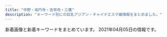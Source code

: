 ```yaml
---
title: "中野・高円寺・吉祥寺・三鷹"
description: "キーワード別にの巨乳アジアン・チャイナエステ嬢情報をまとめました。"
---
```


新着画像と新着キーワードをまとめています。
2021年04月05日の情報です。

<DmmAffiliateIns />
<KeywordTable
  shops={
    [
    {
        "name": "\u3075\u308c\u3042\u3044",
        "station": "JR\u4e2d\u91ce\u99c5\u5317\u53e3",
        "img_links": [
            "http://fureai-massage.info/img/botton.jpg",
            "http://fureai-massage.info/i/img/st4.jpg",
            "http://fureai-massage.info/i/img/st6.jpg",
            "http://fureai-massage.info/img/st28.jpg",
            "http://fureai-massage.info/img/st4.jpg",
            "http://fureai-massage.info/i/img/r3.jpg",
            "http://fureai-massage.info/i/img/acc3.jpg",
            "http://fureai-massage.info/i/img/r1.jpg",
            "http://fureai-massage.info/i/img/acc2.jpg",
            "http://fureai-massage.info/i/img/acc4.jpg",
            "http://fureai-massage.info/i/img/st2.jpg",
            "http://fureai-massage.info/i/img/acc1.jpg",
            "http://fureai-massage.info/img/st7.jpg",
            "http://fureai-massage.info/img/acc3.jpg",
            "http://fureai-massage.info/i/img/st7.jpg",
            "http://fureai-massage.info/img/fla.jpg",
            "http://fureai-massage.info/img/mo.png",
            "http://fureai-massage.info/img/acc1.jpg",
            "http://fureai-massage.info/img/st2.jpg",
            "http://fureai-massage.info/i/img/st28.jpg",
            "http://fureai-massage.info/img/acc4.jpg",
            "http://fureai-massage.info/i/img/r4.jpg",
            "http://fureai-massage.info/img/st6.jpg",
            "http://fureai-massage.info/img/acc2.jpg",
            "http://fureai-massage.info/i/img/r2.jpg"
        ],
        "keywords": {
            "E": 2,
            "D": 6,
            "C": 9,
            "86": 2,
            "85": 6,
            "84": 2
        },
        "url": "http://fureai-massage.info/"
    },
    {
        "name": "\u5922\u306e\u5bb6",
        "url": "http://www.yumenoie.aromanv.com/",
        "keywords": {
            "C": 8,
            "D": 30,
            "F": 2,
            "87": 24,
            "86": 16
        },
        "station": "\u4e0a\u77f3\u795e\u4e95\u99c5\u5357\u53e3",
        "img_links": [
            "http://www.yumenoie.aromanv.com/files/022.jpg",
            "http://www.yumenoie.aromanv.com/files/013-02.jpg",
            "http://www.yumenoie.aromanv.com/files/019-02.jpg",
            "http://www.yumenoie.aromanv.com/files/015-02.jpg",
            "http://www.yumenoie.aromanv.com/photo_news/upimg/473076013a2f5de951_0.jpg",
            "http://www.yumenoie.aromanv.com/files/001.jpg",
            "http://www.yumenoie.aromanv.com/files/021.jpg",
            "http://www.yumenoie.aromanv.com/files/012-02.jpg",
            "http://www.yumenoie.aromanv.com/files/009.jpg",
            "http://www.yumenoie.aromanv.com/files/006-02.jpg",
            "http://www.yumenoie.aromanv.com/files/003-02.jpg",
            "http://www.yumenoie.aromanv.com/files/007-02.jpg",
            "http://www.yumenoie.aromanv.com/files/014.jpg",
            "http://www.yumenoie.aromanv.com/files/005.jpg",
            "http://www.yumenoie.aromanv.com/files/003.jpg",
            "http://www.yumenoie.aromanv.com/images/m-yejiao.jpg",
            "http://www.yumenoie.aromanv.com/files/002-02.jpg",
            "http://www.yumenoie.aromanv.com/photo_news/upimg/4060160640b183d8d9_0.jpg",
            "http://www.yumenoie.aromanv.com/images/call.png",
            "http://www.yumenoie.aromanv.com/images/m-head.jpg",
            "http://www.yumenoie.aromanv.com/files/011.jpg",
            "http://www.yumenoie.aromanv.com/images/m-top02.jpg",
            "http://www.yumenoie.aromanv.com/images/m-top-right02.jpg",
            "http://www.yumenoie.aromanv.com/files/005-02.jpg",
            "http://www.yumenoie.aromanv.com/photo_news/upimg/94881604b1c6bc3848_0.jpg",
            "http://www.yumenoie.aromanv.com/files/017-02.jpg",
            "http://www.yumenoie.aromanv.com/images/m-top-right03.jpg",
            "http://www.yumenoie.aromanv.com/files/004-02.jpg",
            "http://www.yumenoie.aromanv.com/files/011-02.jpg",
            "http://www.yumenoie.aromanv.com/images/m-left.jpg",
            "http://www.yumenoie.aromanv.com/files/004.jpg",
            "http://www.yumenoie.aromanv.com/photo_news/upimg/765155fc710510dd3a_0.jpg",
            "http://www.yumenoie.aromanv.com/files/019.jpg",
            "http://www.yumenoie.aromanv.com/files/014-02.jpg",
            "http://www.yumenoie.aromanv.com/photo_news/upimg/50542603347d614cd1_0.jpg",
            "http://www.yumenoie.aromanv.com/files/016.jpg",
            "http://www.yumenoie.aromanv.com/files/012.jpg",
            "http://www.yumenoie.aromanv.com/files/018.jpg",
            "http://www.yumenoie.aromanv.com/images/m-top-right01.jpg",
            "http://www.yumenoie.aromanv.com/files/010.jpg",
            "http://www.yumenoie.aromanv.com/files/020-02.jpg",
            "http://www.yumenoie.aromanv.com/files/017.jpg",
            "http://www.yumenoie.aromanv.com/files/018-02.jpg",
            "http://www.yumenoie.aromanv.com/files/001-02.jpg",
            "http://www.yumenoie.aromanv.com/files/007.jpg",
            "http://www.yumenoie.aromanv.com/files/010-02.jpg",
            "http://www.yumenoie.aromanv.com/files/002.jpg",
            "http://www.yumenoie.aromanv.com/files/022-02.jpg",
            "http://www.yumenoie.aromanv.com/files/009-02.jpg",
            "http://www.yumenoie.aromanv.com/images/m-top-right04.jpg",
            "http://www.yumenoie.aromanv.com/photo_news/upimg/2306160408316d7528_0.jpg",
            "http://www.yumenoie.aromanv.com/photo_news/upimg/402235fb7410b2aa2b_0.jpg",
            "http://www.yumenoie.aromanv.com/files/013.jpg",
            "http://www.yumenoie.aromanv.com/files/020.jpg",
            "http://www.yumenoie.aromanv.com/files/016-02.jpg",
            "http://www.yumenoie.aromanv.com/files/021-02.jpg",
            "http://www.yumenoie.aromanv.com/images/top-left01.jpg",
            "http://www.yumenoie.aromanv.com/images/m-right.jpg",
            "http://www.yumenoie.aromanv.com/files/006.jpg",
            "http://www.yumenoie.aromanv.com/files/015.jpg"
        ]
    },
    {
        "station": "JR\u4e2d\u91ce\u99c5\u5357\u53e3",
        "keywords": {
            "85": 2,
            "88": 4,
            "86": 3,
            "D": 2
        },
        "name": "\u3086\u307f\u306e\u306f\u308b",
        "img_links": [
            "http://yumi-haru.work/img/acc.jpg",
            "http://yumi-haru.work/sp/img/pc.jpg",
            "http://yumi-haru.work/sp/img/sta8.jpg",
            "http://yumi-haru.work/sp/img/botton.jpg",
            "http://yumi-haru.work/img/sta8.jpg",
            "http://yumi-haru.work/img/s8.jpg",
            "http://yumi-haru.work/sp/img/sys.jpg",
            "http://yumi-haru.work/sp/img/s11.jpg",
            "http://yumi-haru.work/img/sta11.jpg",
            "http://yumi-haru.work/img/mo.png",
            "http://yumi-haru.work/img/s3.jpg",
            "http://yumi-haru.work/sp/img/sta9.jpg",
            "http://yumi-haru.work/img/bb.png",
            "http://yumi-haru.work/sp/img/t-o.jpg",
            "http://yumi-haru.work/sp/img/tel2.jpg",
            "http://yumi-haru.work/sp/img/acc.jpg",
            "http://yumi-haru.work/img/sta3.jpg",
            "http://yumi-haru.work/sp/img/tel.jpg",
            "http://yumi-haru.work/img/s9.jpg",
            "http://yumi-haru.work/img/th.png",
            "http://yumi-haru.work/sp/img/s8.jpg",
            "http://yumi-haru.work/sp/img/pic.jpg",
            "http://yumi-haru.work/sp/img/sta11.jpg",
            "http://yumi-haru.work/sp/img/t-t.jpg",
            "http://yumi-haru.work/img/sta9.jpg",
            "http://yumi-haru.work/sp/img/s3.jpg",
            "http://yumi-haru.work/sp/img/t-a.jpg",
            "http://yumi-haru.work/sp/img/tit.jpg",
            "http://yumi-haru.work/sp/img/s9.jpg",
            "http://yumi-haru.work/sp/img/t-r.jpg",
            "http://yumi-haru.work/img/top2.png",
            "http://yumi-haru.work/sp/img/t-s.jpg",
            "http://yumi-haru.work/sp/img/time.jpg",
            "http://yumi-haru.work/sp/img/info.jpg",
            "http://yumi-haru.work/img/s2.jpg",
            "http://yumi-haru.work/img/nos.jpg",
            "http://yumi-haru.work/img/s11.jpg",
            "http://yumi-haru.work/sp/img/add.jpg"
        ],
        "url": "http://yumi-haru.work/"
    },
    {
        "img_links": [
            "http://ms-heal.com/images/09.jpg",
            "http://ms-heal.com/images/tel.png",
            "http://ms-heal.com/images/12.jpg",
            "http://ms-heal.com/images/053.jpg",
            "http://ms-heal.com/images/06.jpg",
            "http://ms-heal.com/images/m1.jpg",
            "http://ms-heal.com/images/082.jpg",
            "http://ms-heal.com/images/s_cast.png",
            "http://ms-heal.com/images/052.jpg",
            "http://ms-heal.com/images/girl.jpg",
            "http://ms-heal.com/images/15.jpg",
            "http://ms-heal.com/images/05.jpg",
            "http://ms-heal.com/images/04.jpg",
            "http://ms-heal.com/images/n1.jpg",
            "http://ms-heal.com/images/n3.jpg",
            "http://ms-heal.com/images/08.jpg",
            "http://ms-heal.com/images/083.jpg",
            "http://ms-heal.com/images/01.jpg",
            "http://ms-heal.com/images/11.jpg",
            "http://ms-heal.com/images/116.jpg",
            "http://ms-heal.com/images/new1.jpg",
            "http://ms-heal.com/images/14.jpg",
            "http://ms-heal.com/images/02.jpg",
            "http://ms-heal.com/images/117.jpg",
            "http://ms-heal.com/images/top1.jpg",
            "http://ms-heal.com/images/03.jpg",
            "http://ms-heal.com/images/131.jpg",
            "http://ms-heal.com/images/07.jpg",
            "http://ms-heal.com/images/13.jpg",
            "http://ms-heal.com/images/tiao.jpg"
        ],
        "name": "\u9b54\u732b",
        "url": "http://ms-heal.com/",
        "station": "JR\u9ad8\u5186\u5bfa\u99c5\u5357\u53e3",
        "keywords": {}
    },
    {
        "keywords": {
            "D": 16,
            "\u80f8": 3,
            "G": 3,
            "E": 11
        },
        "img_links": [
            "https://aro-flower.com/wp-content/themes/este/img/tel01.png",
            "https://aro-flower.com/wp-content/themes/este/img/2.jpg",
            "https://aro-flower.com/wp-content/themes/este/img/tel.png",
            "https://aro-flower.com/wp-content/themes/este/img/1.jpg",
            "https://aro-flower.com/wp-content/uploads/2019/01/sahoaaxsjlklslkla.jpg",
            "https://aro-flower.com/wp-content/uploads/2020/10/0987654908765sa.jpg",
            "https://aro-flower.com/wp-content/uploads/2019/03/srdtyfugih.jpg",
            "https://aro-flower.com/wp-content/uploads/2018/12/tyfugihojska.jpg",
            "https://aro-flower.com/wp-content/themes/este/img/6.jpg",
            "https://aro-flower.com/wp-content/uploads/2020/12/2908765sa.jpg",
            "https://aro-flower.com/wp-content/themes/este/img/top-img01.png",
            "https://aro-flower.com/wp-content/uploads/2019/11/xcvbnmkpojihugy.jpg",
            "https://aro-flower.com/wp-content/uploads/2020/12/1908765sa.jpg",
            "https://aro-flower.com/wp-content/themes/este/img/top-img03.png",
            "https://aro-flower.com/wp-content/themes/este/img/top-img03b.png",
            "https://aro-flower.com/wp-content/uploads/2020/12/3908765sa.jpg",
            "https://aro-flower.com/wp-content/uploads/2019/09/wasedrftyguihoj.jpg",
            "https://aro-flower.com/wp-content/themes/este/img/3.jpg",
            "https://aro-flower.com/wp-content/themes/este/img/5.jpg",
            "https://aro-flower.com/wp-content/themes/este/img/4.jpg"
        ],
        "url": "https://aro-flower.com/",
        "station": "JR\u963f\u4f50\u30f6\u8c37\u99c5\u5357\u53e3",
        "name": "Aroma Flower\uff5e\u30a2\u30ed\u30de\u30d5\u30e9\u30ef\u30fc\uff5e"
    },
    {
        "img_links": [
            "https://static.wixstatic.com/media/3f1889_fcd9b2e88eaf4467b0d433f465f82e29~mv2.jpg",
            "https://static.wixstatic.com/media/3f1889_e91341eb203e4243bc92a5de17a173e2~mv2.png",
            "https://static.wixstatic.com/media/3f1889_769941b5f63d44329a1797c335d938ee~mv2.png",
            "https://static.wixstatic.com/media/3f1889_42006b8157ef484d90a6ac233fe797a4~mv2_d_2300_3517_s_2.png",
            "https://static.wixstatic.com/media/3f1889_31b52551f2694c2f911b20e71ef2b3b2~mv2_d_2700_1600_s_2.jpg",
            "https://static.wixstatic.com/media/11062b_adfb71c8d3184c0da6217c56e72cfd34f000.jpg",
            "https://static.wixstatic.com/media/11062b_84f0c9aa252b4b2ab1114febc012eacbf000.jpg",
            "https://static.wixstatic.com/media/3f1889_e08002fe3dc5483bb4f41c310e86f794~mv2.jpg",
            "https://static.wixstatic.com/media/3f1889_365a1c01b11e45068c4432b93f9c4bae~mv2.png",
            "https://static.wixstatic.com/media/3f1889_df432e03872140c38add5b2746291971~mv2_d_1280_4830_s_2.png",
            "https://static.wixstatic.com/media/11062b_2042bb7351284f0f982e4787d37415e6f000.jpg",
            "https://static.wixstatic.com/media/3f1889_4226cbeddf7748148aaa35a3610a72fc~mv2.jpg",
            "https://static.wixstatic.com/media/3f1889_8c2e9b0dd6a64ae4baaf64673e8f3f0f~mv2.jpg",
            "https://static.wixstatic.com/media/3f1889_8e4787061f714a468e91941852cf1eec~mv2_d_1599_4320_s_2.jpg",
            "https://static.wixstatic.com/media/3f1889_734d04c2a52d4e95afc0c103f98beb36~mv2.jpg",
            "https://static.wixstatic.com/media/3f1889_b2ad94435dcc41d48061128dfcb8c3f7~mv2.jpg",
            "https://static.wixstatic.com/media/3f1889_d5863990d0fb4ec5be54d7f6e68f3d5f~mv2.png",
            "https://static.wixstatic.com/media/11062b_8b93d3d5a6584b69893408bb08e64122f000.jpg",
            "https://static.wixstatic.com/media/3f1889_ab8d2cf7913a412283ba6a9b444d2a6e~mv2.png"
        ],
        "keywords": {},
        "url": "https://www.kagura.tokyo/",
        "name": "\u3084\u3059\u3089\u304e\u51e6 \u82b1\u697d",
        "station": "JR\u897f\u837b\u7aaa\u99c5\u5357\u53e3"
    },
    {
        "station": "JR\u837b\u7aaa\u99c5\u5357\u53e3",
        "name": "TIAMO \u30c6\u30a3\u30a2\u30e2",
        "url": "http://tiamo.est.cm/",
        "keywords": {},
        "img_links": []
    },
    {
        "keywords": {},
        "url": "http://lh.estx.net/",
        "img_links": [
            "http://lh.estx.net/images/index_19.png",
            "http://lh.estx.net/images/index_04.png",
            "http://lh.estx.net/images/index_09.png",
            "http://lh.estx.net/images/index_13.png",
            "http://lh.estx.net/images/index_16.png",
            "http://lh.estx.net/images/staff_11.png",
            "http://lh.estx.net/images/index_17.png",
            "http://lh.estx.net/images/index_06.png",
            "http://lh.estx.net/images/index_05.png",
            "http://lh.estx.net/images/index2_10.png",
            "http://lh.estx.net/images/index_15.png",
            "http://lh.estx.net/staff/3.jpg",
            "http://lh.estx.net/staff/2.jpg",
            "http://lh.estx.net/staff/4.jpg",
            "http://lh.estx.net/images/index_07.png",
            "http://lh.estx.net/images/index_02.png",
            "http://lh.estx.net/images/index_10.png",
            "http://lh.estx.net/images/index_08.png",
            "http://lh.estx.net/images/index_11.png",
            "http://lh.estx.net/staff/1.jpg"
        ],
        "station": "JR\u897f\u837b\u7aaa\u99c5\u5317\u53e3",
        "name": "Love Honey \uff5e\u30e9\u30d6\u30fb\u30cf\u30cb\u30fc\uff5e"
    },
    {
        "name": "SPA ONLY ONE",
        "url": "http://spa-only-one.jpn.mn/",
        "station": "JR\u837b\u7aaa\u99c5\u5317\u53e3",
        "keywords": {},
        "img_links": []
    },
    {
        "url": "http://sei-ren.work/",
        "keywords": {},
        "name": "\u6e05\u604b \uff5e\u305b\u3044\u308c\u3093\uff5e",
        "station": "JR\u897f\u837b\u7aaa\u99c5\u5317\u53e3",
        "img_links": [
            "http://sei-ren.work/sp/images/e5.jpg",
            "http://sei-ren.work/sp/images/s3.jpg",
            "http://sei-ren.work/sp/staff/sizuka.jpg",
            "http://sei-ren.work/sp/images/rec.jpg",
            "http://sei-ren.work/sp/images/e4.jpg",
            "http://sei-ren.work/sp/images/sys2.jpg",
            "http://sei-ren.work/sp/menu/top.jpg",
            "http://sei-ren.work/images/news.jpg",
            "http://sei-ren.work/images/sys4.jpg",
            "http://sei-ren.work/images/interior_t.jpg",
            "http://sei-ren.work/sp/images/newsb.png",
            "http://sei-ren.work/sp/images/tel.jpg",
            "http://sei-ren.work/sp/staff/riri.jpg",
            "http://sei-ren.work/staff/riri.jpg",
            "http://sei-ren.work/sp/images/interior_t.jpg",
            "http://sei-ren.work/sp/images/ac1.jpg",
            "http://sei-ren.work/sp/images/sys4.png",
            "http://sei-ren.work/sp/images/e1.jpg",
            "http://sei-ren.work/images/sys1.jpg",
            "http://sei-ren.work/img/riri1.png",
            "http://sei-ren.work/images/int1.jpg",
            "http://sei-ren.work/sp/images/e6.jpg",
            "http://sei-ren.work/sp/images/head.jpg",
            "http://sei-ren.work/sp/images/footer.png",
            "http://sei-ren.work/img/sizuka1.png",
            "http://sei-ren.work/images/rec.jpg",
            "http://sei-ren.work/staff/haru.jpg",
            "http://sei-ren.work/sp/images/topgirl.jpg",
            "http://sei-ren.work/images/int2.jpg",
            "http://sei-ren.work/sp/images/int2.png",
            "http://sei-ren.work/sp/img/sizuka1.png",
            "http://sei-ren.work/sp/img/moe1.png",
            "http://sei-ren.work/sp/images/sisu_t.jpg",
            "http://sei-ren.work/sp/images/s2.jpg",
            "http://sei-ren.work/sp/menu/sisu.jpg",
            "http://sei-ren.work/sp/images/s4.jpg",
            "http://sei-ren.work/staff/sizuka.jpg",
            "http://sei-ren.work/sp/images/staff_t.jpg",
            "http://sei-ren.work/sp/images/sys1.jpg",
            "http://sei-ren.work/images/head.jpg",
            "http://sei-ren.work/sp/menu/interior.jpg",
            "http://sei-ren.work/sp/staff/moe.jpg",
            "http://sei-ren.work/images/b3.jpg",
            "http://sei-ren.work/images/sm.jpg",
            "http://sei-ren.work/sp/images/news.jpg",
            "http://sei-ren.work/sp/images/sisu1.png",
            "http://sei-ren.work/sp/staff/haru.jpg",
            "http://sei-ren.work/images/sys3.jpg",
            "http://sei-ren.work/sp/images/e2.jpg",
            "http://sei-ren.work/sp/img/haru1.png",
            "http://sei-ren.work/sp/menu/staff.jpg",
            "http://sei-ren.work/images/tg.jpg",
            "http://sei-ren.work/sp/images/e3.jpg",
            "http://sei-ren.work/img/haru1.png",
            "http://sei-ren.work/images/sys2.jpg",
            "http://sei-ren.work/sp/images/int1.jpg",
            "http://sei-ren.work/sp/images/sys3.jpg",
            "http://sei-ren.work/images/b1.jpg",
            "http://sei-ren.work/staff/moe.jpg",
            "http://sei-ren.work/sp/img/riri1.png",
            "http://sei-ren.work/img/moe1.png",
            "http://sei-ren.work/images/b2.jpg",
            "http://sei-ren.work/images/staff_t.jpg"
        ]
    },
    {
        "url": "http://shunsui.msa.jp/",
        "station": "JR\u837b\u7aaa\u99c5\u5357\u53e3",
        "name": "\u6625\u6c34 -\u30b7\u30e5\u30f3\u30b9\u30a4-",
        "keywords": {},
        "img_links": [
            "http://shunsui.msa.jp/images/massage/massage_02b.jpg",
            "http://shunsui.msa.jp/images/staff_image/staff_06b.jpg",
            "http://shunsui.msa.jp/images/staff/staff_top.png",
            "http://shunsui.msa.jp/images/massage/massage_03a.jpg",
            "http://shunsui.msa.jp/images/top/top_08.png",
            "http://shunsui.msa.jp/images/staff_one/staff_ba.png",
            "http://shunsui.msa.jp/images/top/top_01.jpg",
            "http://shunsui.msa.jp/images/top/top_03.jpg",
            "http://shunsui.msa.jp/images/staff_image/staff_05b.jpg",
            "http://shunsui.msa.jp/images/index_page_top.png",
            "http://shunsui.msa.jp/images/home/index_11.jpg",
            "http://shunsui.msa.jp/images/massage/massage_04b.jpg",
            "http://shunsui.msa.jp/images/staff_image/staff_04b.jpg",
            "http://shunsui.msa.jp/images/massage/massage_04a.jpg",
            "http://shunsui.msa.jp/images/top/top_06.jpg",
            "http://shunsui.msa.jp/images/home/top.jpg",
            "http://shunsui.msa.jp/images/staff_image/staff_03a.jpg",
            "http://shunsui.msa.jp/images/top/top_04.jpg",
            "http://shunsui.msa.jp/images/top/top_05.jpg",
            "http://shunsui.msa.jp/images/massage/massage_03b.jpg",
            "http://shunsui.msa.jp/images/massage/massage_02a.jpg",
            "http://shunsui.msa.jp/images/massage/massage_01a.jpg",
            "http://shunsui.msa.jp/images/demo/slider/images/slide1.png",
            "http://shunsui.msa.jp/images/staff_image/staff_01a.jpg",
            "http://shunsui.msa.jp/images/demo/slider/images/slide2.png",
            "http://shunsui.msa.jp/images/massage/massage_01b.jpg",
            "http://shunsui.msa.jp/images/demo/slider/images/slide3.png",
            "http://shunsui.msa.jp/images/staff_image/staff_06a.jpg",
            "http://shunsui.msa.jp/images/staff_image/staff_04a.jpg",
            "http://shunsui.msa.jp/images/home/index_13.jpg",
            "http://shunsui.msa.jp/images/top/top_02.jpg",
            "http://shunsui.msa.jp/images/staff_image/staff_05a.jpg",
            "http://shunsui.msa.jp/images/massage/massage_la.jpg",
            "http://shunsui.msa.jp/images/home/index_tel.jpg"
        ]
    },
    {
        "name": "\u3086\u3046\u3086\u3046",
        "img_links": [
            "http://yuyu.est-u.com/images/s1.jpg",
            "http://yuyu.est-u.com/staff/moe/1.jpg",
            "http://yuyu.est-u.com/images/index_01.jpg",
            "http://yuyu.est-u.com/images/index_02.jpg",
            "http://yuyu.est-u.com/images/staff_11a.jpg"
        ],
        "keywords": {
            "C": 7
        },
        "station": "\u4e0a\u4e95\u8349\u99c5\u5357\u53e3",
        "url": "http://yuyu.est-u.com/"
    },
    {
        "name": "\u3089\u304f\u3089\u304f",
        "station": "\u4e2d\u4e95\u99c5\u5357\u53e3",
        "img_links": [
            "http://e-excel.work/img/aoi1.jpg",
            "http://e-excel.work/images/3.jpg",
            "http://e-excel.work/images/tr.png",
            "http://e-excel.work/img/yuyu1.jpg",
            "http://e-excel.work/img/mio1.jpg",
            "http://e-excel.work/images/rec2.png",
            "http://e-excel.work/images/interior_t.png",
            "http://e-excel.work/images/staff_t.png",
            "http://e-excel.work/img/rina1.jpg",
            "http://e-excel.work/images/2.jpg",
            "http://e-excel.work/images/rec1.png",
            "http://e-excel.work/images/tel.png",
            "http://e-excel.work/images/concept.jpg",
            "http://e-excel.work/images/head.jpg",
            "http://e-excel.work/images/4.jpg",
            "http://e-excel.work/images/news.jpg",
            "http://e-excel.work/images/mobile.png",
            "http://e-excel.work/images/1.jpg",
            "http://e-excel.work/images/sys.png",
            "http://e-excel.work/images/int1.jpg",
            "http://e-excel.work/images/int2.png"
        ],
        "keywords": {},
        "url": "http://e-excel.work/"
    },
    {
        "keywords": {
            "85": 1,
            "D": 7,
            "E": 1,
            "86": 6
        },
        "station": "JR\u5409\u7965\u5bfa\u99c5\u5317\u53e3",
        "name": "\u611b\u306e\u6d77",
        "img_links": [
            "http://zeanfio.tokyo/uploads/200826/1-200R61240062U.jpg",
            "http://zeanfio.tokyo/picture/face_bj1.png",
            "http://zeanfio.tokyo/uploads/200826/1-200R6123K2943.jpg",
            "http://zeanfio.tokyo/picture/room2.jpg",
            "http://zeanfio.tokyo/uploads/200615/1-200615130103941.jpg",
            "http://zeanfio.tokyo/uploads/200826/1-200R61240505J.jpg",
            "http://zeanfio.tokyo/uploads/200826/1-200R612392D44.jpg",
            "http://zeanfio.tokyo/uploads/200826/1-200R612401XN.jpg",
            "http://zeanfio.tokyo/picture/face.jpg",
            "http://zeanfio.tokyo/uploads/200613/1-20061313545XI.jpg",
            "http://zeanfio.tokyo/picture/s_staff.png",
            "http://zeanfio.tokyo/picture/room1.jpg",
            "http://zeanfio.tokyo/picture/news.jpg",
            "http://zeanfio.tokyo/uploads/200526/1-2005260T929410.jpg",
            "http://zeanfio.tokyo/uploads/200826/1-200R6123J3U4.jpg",
            "http://zeanfio.tokyo/picture/top.jpg",
            "http://zeanfio.tokyo/picture/pick.jpg",
            "http://zeanfio.tokyo/uploads/200525/1-2005251AZ0391.jpg",
            "http://zeanfio.tokyo/uploads/210401/1-210401155019443.jpg",
            "http://zeanfio.tokyo/uploads/200826/1-200R612391O57.jpg",
            "http://zeanfio.tokyo/picture/room4.jpg",
            "http://zeanfio.tokyo/uploads/210401/1-21040115504V30.jpg",
            "http://zeanfio.tokyo/uploads/200826/1-200R612410XQ.jpg",
            "http://zeanfio.tokyo/picture/room3.jpg"
        ],
        "url": "http://zeanfio.tokyo/"
    },
    {
        "name": "\u30e9\u30d6\u30ea\u30cf\u30fc\u30c8",
        "keywords": {
            "C": 1,
            "84": 1,
            "86": 1,
            "85": 4,
            "D": 5
        },
        "station": "\u6b66\u8535\u95a2\u99c5\u5317\u53e3",
        "url": "http://lovelyheart.iest.jp/",
        "img_links": [
            "http://lovelyheart.iest.jp/images/home/index_13.png",
            "http://lovelyheart.iest.jp/images/staff/staff_01.png",
            "http://lovelyheart.iest.jp/images/home/index_11.png",
            "http://lovelyheart.iest.jp/images/staff/staff_01d.jpg",
            "http://lovelyheart.iest.jp/images/staff/staff_010d.jpg",
            "http://lovelyheart.iest.jp/images/home/index_d.png",
            "http://lovelyheart.iest.jp/images/home/index_f.png",
            "http://lovelyheart.iest.jp/images/staff/staff_05d.jpg",
            "http://lovelyheart.iest.jp/images/staff/staff_03d.jpg",
            "http://lovelyheart.iest.jp/images/home/index_17.png",
            "http://lovelyheart.iest.jp/images/home/campaign_02.jpg",
            "http://lovelyheart.iest.jp/images/top_02.png",
            "http://lovelyheart.iest.jp/images/home/index_tel.png",
            "http://lovelyheart.iest.jp/images/home/index_a.png",
            "http://lovelyheart.iest.jp/images/top_04.png",
            "http://lovelyheart.iest.jp/images/staff/staff_03.png",
            "http://lovelyheart.iest.jp/images/home/index_14.png",
            "http://lovelyheart.iest.jp/images/home/campaign_01.jpg",
            "http://lovelyheart.iest.jp/images/top/top_08.png",
            "http://lovelyheart.iest.jp/images/staff/staff_02d.jpg",
            "http://lovelyheart.iest.jp/images/home/index_19.png",
            "http://lovelyheart.iest.jp/images/staff/staff_07d.jpg",
            "http://lovelyheart.iest.jp/images/top/top_04.jpg",
            "http://lovelyheart.iest.jp/images/top_flash_01.jpg",
            "http://lovelyheart.iest.jp/images/home/index_15.png",
            "http://lovelyheart.iest.jp/images/top/top_03.jpg",
            "http://lovelyheart.iest.jp/images/top/top_01.jpg",
            "http://lovelyheart.iest.jp/images/home/index_06.png",
            "http://lovelyheart.iest.jp/images/home/index_g.png",
            "http://lovelyheart.iest.jp/images/home/index_10.png",
            "http://lovelyheart.iest.jp/images/home/index_09.png",
            "http://lovelyheart.iest.jp/images/top/top_05.jpg",
            "http://lovelyheart.iest.jp/images/top/top_02.jpg",
            "http://lovelyheart.iest.jp/images/top/top_06.jpg",
            "http://lovelyheart.iest.jp/images/home/index_12.png",
            "http://lovelyheart.iest.jp/images/staff/staff_04d.jpg",
            "http://lovelyheart.iest.jp/images/home/top.jpg",
            "http://lovelyheart.iest.jp/images/page_top.png",
            "http://lovelyheart.iest.jp/images/top_01.png",
            "http://lovelyheart.iest.jp/images/staff/staff_09d.jpg",
            "http://lovelyheart.iest.jp/images/home/index_05.png",
            "http://lovelyheart.iest.jp/images/home/index_07.png",
            "http://lovelyheart.iest.jp/images/home/index_01.png",
            "http://lovelyheart.iest.jp/images/headerParts01.png",
            "http://lovelyheart.iest.jp/images/top_flash_02.jpg"
        ]
    },
    {
        "station": "JR\u963f\u4f50\u30f6\u8c37\u99c5\u5317\u53e3",
        "keywords": {},
        "url": "http://massage.black/",
        "name": "\u693f",
        "img_links": [
            "http://massage.black/images/kan.jpg",
            "http://massage.black/images/img04.jpg",
            "http://massage.black/images/s03.jpg",
            "http://massage.black/images/qr.jpg",
            "http://massage.black/images/s01.jpg",
            "http://massage.black/images/info.png",
            "http://massage.black/images/img02.jpg",
            "http://massage.black/images/s02.jpg"
        ]
    },
    {
        "keywords": {
            "86": 5,
            "D": 5,
            "87": 5,
            "C": 5
        },
        "station": "JR\u9ad8\u5186\u5bfa\u99c5\u5357\u53e3",
        "name": "\u3082\u307f\u30fc\u3086",
        "img_links": [
            "http://f-rlx.xyz/s/images/service_01.png",
            "http://f-rlx.xyz/s/images/t2.jpg",
            "http://f-rlx.xyz/images/index_06.jpg",
            "http://f-rlx.xyz/images/index_17.jpg",
            "http://f-rlx.xyz/images/index_10.jpg",
            "http://f-rlx.xyz/images/index_24.jpg",
            "http://f-rlx.xyz/images/upload/thumb/90170edff42fc458.jpg",
            "http://f-rlx.xyz/images/upload/thumb/939a60785cc7a167.jpg",
            "http://f-rlx.xyz/s/images/okubokomachi.jpg",
            "http://f-rlx.xyz/images/upload/thumb/b5b618087f90a9f8.jpg",
            "http://f-rlx.xyz/images/index_16.jpg",
            "http://f-rlx.xyz/s/images/iphone.png",
            "http://f-rlx.xyz/s/image/nav_topics.png",
            "http://f-rlx.xyz/images/index_26.jpg",
            "http://f-rlx.xyz/s/images/t3.jpg",
            "http://f-rlx.xyz/images/index_13.jpg",
            "http://f-rlx.xyz/images/upload/thumb/02f5c6f80e764efa.jpg",
            "http://f-rlx.xyz/images/upload/thumb/740e5dec2ca54806.jpg",
            "http://f-rlx.xyz/s/images/tel.png",
            "http://f-rlx.xyz/images/upload/thumb/ca7495be19fbf15b.jpg",
            "http://f-rlx.xyz/images/upload/thumb/b40c9bdbc5a67fd9.jpg",
            "http://f-rlx.xyz/s/images/t4.jpg",
            "http://f-rlx.xyz/images/index_15.jpg",
            "http://f-rlx.xyz/images/index_29.jpg",
            "http://f-rlx.xyz/s/image/nav_top.png",
            "http://f-rlx.xyz/s/images/t1.jpg",
            "http://f-rlx.xyz/images/staff_11.jpg",
            "http://f-rlx.xyz/images/upload/thumb/ce903c0949e659f6.jpg",
            "http://f-rlx.xyz/images/index_01.jpg",
            "http://f-rlx.xyz/images/01.jpg",
            "http://f-rlx.xyz/images/index_05.jpg",
            "http://f-rlx.xyz/s/images/slider/1.jpg",
            "http://f-rlx.xyz/images/upload/thumb/87360a30af268254.jpg",
            "http://f-rlx.xyz/s/images/slider/3.jpg",
            "http://f-rlx.xyz/s/images/slider/prev.png",
            "http://f-rlx.xyz/images/index_03.jpg",
            "http://f-rlx.xyz/girl/06.jpg",
            "http://f-rlx.xyz/images/02.jpg",
            "http://f-rlx.xyz/images/index_04.jpg",
            "http://f-rlx.xyz/images/upload/thumb/612c61f669752eb1.jpg",
            "http://f-rlx.xyz/images/index_28.jpg",
            "http://f-rlx.xyz/images/upload/thumb/2efa8499992b3a9c.jpg",
            "http://f-rlx.xyz/s/images/slider/next.png",
            "http://f-rlx.xyz/images/rec.jpg",
            "http://f-rlx.xyz/girl/04.jpg",
            "http://f-rlx.xyz/images/index_21.jpg",
            "http://f-rlx.xyz/images/index_19.jpg",
            "http://f-rlx.xyz/s/images/kanban.jpg",
            "http://f-rlx.xyz/images/index_07.jpg",
            "http://f-rlx.xyz/images/rec_11.jpg",
            "http://f-rlx.xyz/s/image/nav_manga.png",
            "http://f-rlx.xyz/images/upload/thumb/12c7dee67ce9a3ec.jpg",
            "http://f-rlx.xyz/s/image/nav_cast.png",
            "http://f-rlx.xyz/girl/03.jpg",
            "http://f-rlx.xyz/images/index_12.jpg",
            "http://f-rlx.xyz/images/upload/thumb/f4775f16c6fc9aa2.jpg",
            "http://f-rlx.xyz/images/index_09.jpg",
            "http://f-rlx.xyz/images/index_20.jpg",
            "http://f-rlx.xyz/s/images/pc.png",
            "http://f-rlx.xyz/s/images/service_03.png",
            "http://f-rlx.xyz/images/upload/thumb/0365bf78f9f1e225.jpg",
            "http://f-rlx.xyz/s/uploads/02.jpg",
            "http://f-rlx.xyz/images/index_27.jpg",
            "http://f-rlx.xyz/images/index_08.jpg",
            "http://f-rlx.xyz/images/info_11.jpg",
            "http://f-rlx.xyz/images/03.jpg",
            "http://f-rlx.xyz/girl/02.jpg",
            "http://f-rlx.xyz/s/image/nav_sys.png",
            "http://f-rlx.xyz/s/uploads/08.jpg",
            "http://f-rlx.xyz/s/uploads/06.jpg",
            "http://f-rlx.xyz/images/index_02.jpg",
            "http://f-rlx.xyz/s/images/top_2.jpg",
            "http://f-rlx.xyz/s/image/nav_hotel.png",
            "http://f-rlx.xyz/images/index_23.jpg",
            "http://f-rlx.xyz/images/info.jpg"
        ],
        "url": "http://f-rlx.xyz/"
    },
    {
        "name": "Juno\uff5e\u30b8\u30e5\u30ce\u30fc\uff5e",
        "keywords": {},
        "url": "http://www.smamu.net/juno/",
        "img_links": [
            "http://www.smamu.net/juno/view_obj/hd_top_information.png",
            "http://www.smamu.net/juno/view_obj/p_head_profile.png",
            "http://www.smamu.net/juno/pc_schedule/photo/1597115329-1.jpg",
            "http://www.smamu.net/juno/news/photo/news1608191494.jpg",
            "http://www.smamu.net/juno/news/photo/news1602148966.jpg",
            "http://www.smamu.net/juno/view_obj/bottom_line_02.png",
            "http://www.smamu.net/juno/view_obj/p_head_cast.png",
            "http://www.smamu.net/juno/pc_schedule/photo/1597053985-2.jpg",
            "http://www.smamu.net/juno/pc_schedule/photo/1597053985-1.jpg",
            "http://www.smamu.net/juno/pc_schedule/photo/m_noimage.jpg",
            "http://www.smamu.net/juno/pc_schedule/photo/1608191494-1.jpg",
            "http://www.smamu.net/juno/view_obj/p_head_top.png",
            "http://www.smamu.net/juno/news/photo/1598442628.jpg",
            "http://www.smamu.net/juno/pc_schedule/photo/1597115329-2.jpg",
            "http://www.smamu.net/juno/pc_schedule/photo/1597028346-1.jpg",
            "http://www.smamu.net/juno/upload/20201217-165228satomi_s101.jpg",
            "http://www.smamu.net/juno/news/photo/news1597028346.jpg",
            "http://www.smamu.net/juno/view_obj/p_head_price.png",
            "http://www.smamu.net/juno/view_event/photo/news1597032313.jpg",
            "http://www.smamu.net/juno/view_event/photo/news1597051332.jpg",
            "http://www.smamu.net/juno/pc_schedule/photo/1597025414-1.jpg",
            "http://www.smamu.net/juno/pc_schedule/photo/1602148966-2.jpg",
            "http://www.smamu.net/juno/pc_schedule/photo/1597028346-2.jpg",
            "http://www.smamu.net/juno/news/photo/1597114489.jpg",
            "http://www.smamu.net/juno/view_obj/bn_top_reserve.jpg",
            "http://www.smamu.net/juno/view_event/photo/news1597050580.jpg",
            "http://www.smamu.net/juno/pc_schedule/photo/1598442872-1.jpg",
            "http://www.smamu.net/juno/news/photo/1597115329.jpg",
            "http://www.smamu.net/juno/view_obj/hd_top_newface.png",
            "http://www.smamu.net/juno/pc_schedule/photo/1597114489-1.jpg",
            "http://www.smamu.net/juno/pc_schedule/photo/1608191494-2.jpg",
            "http://www.smamu.net/juno/news/photo/1598442872.jpg",
            "http://www.smamu.net/juno/pc_schedule/photo/1597114489-2.jpg",
            "http://www.smamu.net/juno/pc_schedule/photo/1597025414-2.jpg",
            "http://www.smamu.net/juno/view_obj/header_01.png",
            "http://www.smamu.net/juno/pc_schedule/photo/1598442628-1.jpg",
            "http://www.smamu.net/juno/view_obj/bn_top_mobile.jpg",
            "http://www.smamu.net/juno/view_obj/hd_price_head.png",
            "http://www.smamu.net/juno/news/photo/1597025414.jpg",
            "http://www.smamu.net/juno/pc_schedule/photo/1602148966-1.jpg",
            "http://www.smamu.net/juno/news/photo/news1597053985.jpg"
        ],
        "station": "JR\u837b\u7aaa\u99c5\u5357\u53e3"
    },
    {
        "url": "http://twocats.jps.mn/",
        "keywords": {},
        "station": "JR\u963f\u4f50\u30f6\u8c37\u99c5\u5357\u53e3",
        "img_links": [],
        "name": "\u4e21\u53ea\u732b\u30fb\u30ea\u30e3\u30f3\u30c1\u30fc\u30e2\u30fc"
    },
    {
        "name": "\u6fc0\u5b89\u7f8e\u4eba",
        "station": "JR\u4e2d\u91ce\u99c5\u5317\u53e3",
        "img_links": [
            "http://happy.esnavi.work/2/uploadimg/1591883779.jpeg",
            "http://happy.esnavi.work/2/uploadimg/1592489482.jpeg",
            "http://happy.esnavi.work/2/uploadimg/1595870725.jpeg",
            "http://happy.esnavi.work/room3.jpg",
            "http://happy.esnavi.work/2/uploadimg/1591884128.jpeg",
            "http://happy.esnavi.work/mobile.jpg",
            "http://happy.esnavi.work/room4.jpg",
            "http://happy.esnavi.work/2/uploadimg/1593433507.jpeg",
            "http://happy.esnavi.work/room2.jpg",
            "http://happy.esnavi.work/room1.jpg",
            "http://happy.esnavi.work/2/uploadimg/1592499472.jpeg",
            "http://happy.esnavi.work/top.jpg"
        ],
        "url": "http://happy.esnavi.work/",
        "keywords": {
            "88": 4,
            "90": 12,
            "C": 13,
            "\u80f8": 1,
            "89": 8
        }
    },
    {
        "keywords": {
            "C": 7
        },
        "img_links": [
            "http://k-angel.info/images/r2.jpg",
            "http://k-angel.info/images/r6.jpg",
            "http://k-angel.info/images/r4.jpg",
            "http://k-angel.info/images/g06.jpg",
            "http://k-angel.info/images/a5.jpg",
            "http://k-angel.info/images/nana.jpg",
            "http://k-angel.info/images/zi_staff.png",
            "http://k-angel.info/images/r1.jpg",
            "http://k-angel.info/images/flash1.jpg",
            "http://k-angel.info/images/flash.jpg",
            "http://k-angel.info/images/g0.jpg",
            "http://k-angel.info/images/g04.jpg",
            "http://k-angel.info/images/g01.jpg",
            "http://k-angel.info/images/r5.jpg",
            "http://k-angel.info/images/g2.jpg",
            "http://k-angel.info/images/r3.jpg",
            "http://k-angel.info/images/g5.jpg"
        ],
        "station": "JR\u9ad8\u5186\u5bfa\u99c5\u5317\u53e3",
        "url": "http://k-angel.info/",
        "name": "Angel\u30fb\u30a8\u30f3\u30b8\u30a7\u30eb"
    },
    {
        "keywords": {},
        "img_links": [
            "http://www.barbie.relaxmens.com/images/nav-005.png",
            "http://www.barbie.relaxmens.com/images/nav-006.png",
            "http://www.barbie.relaxmens.com/photo_news/upimg/29070605c2f3f491b0_0.jpg",
            "http://www.barbie.relaxmens.com/images/top02-left.png",
            "http://www.barbie.relaxmens.com/files/003.jpg",
            "http://www.barbie.relaxmens.com/images/osusume01.png",
            "http://www.barbie.relaxmens.com/images/tel.png",
            "http://www.barbie.relaxmens.com/images/nav-003.png",
            "http://www.barbie.relaxmens.com/photo_news/upimg/29070605c2f3f491b0_1.jpg",
            "http://www.barbie.relaxmens.com/images/nav-001.png",
            "http://www.barbie.relaxmens.com/files/001.jpg",
            "http://www.barbie.relaxmens.com/photo_news/upimg/706076066ba2feda65_1.jpg",
            "http://www.barbie.relaxmens.com/files/004.jpg",
            "http://www.barbie.relaxmens.com/files/002.jpg",
            "http://www.barbie.relaxmens.com/images/top01.png",
            "http://www.barbie.relaxmens.com/photo_news/upimg/706076066ba2feda65_0.jpg",
            "http://www.barbie.relaxmens.com/images/nav-004.png",
            "http://www.barbie.relaxmens.com/images/top003.png",
            "http://www.barbie.relaxmens.com/images/nav-002.png"
        ],
        "url": "http://www.barbie.relaxmens.com/",
        "station": "JR\u4e2d\u91ce\u99c5\u5317\u53e3",
        "name": "\u6fc0\u5b89\u7f8e\u4eba"
    },
    {
        "keywords": {},
        "url": "http://hanabi.iest.jp/",
        "img_links": [
            "http://hanabi.iest.jp/images/index_page_top.png",
            "http://hanabi.iest.jp/images/staff_one/staff_ba.png",
            "http://hanabi.iest.jp/images/massage/massage_01a.jpg",
            "http://hanabi.iest.jp/images/top/top_05.jpg",
            "http://hanabi.iest.jp/images/massage/massage_03b.jpg",
            "http://hanabi.iest.jp/images/staff_image/staff_01a.jpg",
            "http://hanabi.iest.jp/images/massage/massage_04b.jpg",
            "http://hanabi.iest.jp/images/home/index_tel.jpg",
            "http://hanabi.iest.jp/images/massage/massage_la.jpg",
            "http://hanabi.iest.jp/images/massage/massage_01b.jpg",
            "http://hanabi.iest.jp/images/top/top_01.jpg",
            "http://hanabi.iest.jp/images/home/top.jpg",
            "http://hanabi.iest.jp/images/staff_image/staff_04b.jpg",
            "http://hanabi.iest.jp/images/staff_image/staff_06b.jpg",
            "http://hanabi.iest.jp/images/staff_image/staff_04a.jpg",
            "http://hanabi.iest.jp/images/massage/massage_03a.jpg",
            "http://hanabi.iest.jp/images/staff_image/staff_06a.jpg",
            "http://hanabi.iest.jp/images/demo/slider/images/slide1.png",
            "http://hanabi.iest.jp/images/top/top_04.jpg",
            "http://hanabi.iest.jp/images/top/top_03.jpg",
            "http://hanabi.iest.jp/images/demo/slider/images/slide2.png",
            "http://hanabi.iest.jp/images/top/top_08.png",
            "http://hanabi.iest.jp/images/staff_image/staff_03b.jpg",
            "http://hanabi.iest.jp/images/massage/massage_02b.jpg",
            "http://hanabi.iest.jp/images/massage/massage_04a.jpg",
            "http://hanabi.iest.jp/images/staff_image/staff_05a.jpg",
            "http://hanabi.iest.jp/images/home/index_13.jpg",
            "http://hanabi.iest.jp/images/top/top_02.jpg",
            "http://hanabi.iest.jp/images/staff/staff_top.png",
            "http://hanabi.iest.jp/images/massage/massage_02a.jpg",
            "http://hanabi.iest.jp/images/home/index_11.jpg",
            "http://hanabi.iest.jp/images/top/top_06.jpg",
            "http://hanabi.iest.jp/images/demo/slider/images/slide3.png",
            "http://hanabi.iest.jp/images/staff_image/staff_05b.jpg",
            "http://hanabi.iest.jp/images/staff_image/staff_03a.jpg"
        ],
        "name": "\u82b1\u706b",
        "station": "\u6b66\u8535\u95a2\u99c5\u5357\u53e3"
    },
    {
        "img_links": [
            "http://www.hanabira.work/img/images/nav_02.png",
            "http://www.hanabira.work/img/images/nav_01.png",
            "http://www.hanabira.work/img/images/nav_04.png",
            "http://www.hanabira.work/img/02.jpg",
            "http://www.hanabira.work/img/03.jpg",
            "http://www.hanabira.work/img/images/nav_05.png",
            "http://www.hanabira.work/img/images/nav_03.png",
            "http://www.hanabira.work/img/01.jpg",
            "http://www.hanabira.work/img/images/nav_06.png"
        ],
        "keywords": {},
        "station": "JR\u9ad8\u5186\u5bfa\u99c5\u5317\u53e3",
        "name": "\u521d\u604b",
        "url": "http://www.hanabira.work/"
    },
    {
        "keywords": {
            "D": 15,
            "88": 4,
            "86": 15,
            "84": 1,
            "E": 4,
            "C": 13
        },
        "name": "\u30ec\u30a4\u30f3\u30dc\u30fc",
        "url": "http://rainbow.esnavi.work/",
        "img_links": [
            "http://rainbow.esnavi.work/2020033010050818.jpg",
            "http://rainbow.esnavi.work/kanban.jpg",
            "http://rainbow.esnavi.work/tit_staff03.png",
            "http://rainbow.esnavi.work/sp_nav03.png",
            "http://rainbow.esnavi.work/mimi.jpg",
            "http://rainbow.esnavi.work/2020033010050746.jpg",
            "http://rainbow.esnavi.work/sp_top.jpg",
            "http://rainbow.esnavi.work/sp_nav02.png",
            "http://rainbow.esnavi.work/2020022105445070.jpg",
            "http://rainbow.esnavi.work/2020022105435581.jpg",
            "http://rainbow.esnavi.work/sp_nav01.png"
        ],
        "station": "JR\u837b\u7aaa\u99c5\u897f\u53e3"
    },
    {
        "station": "\u4e95\u837b\u99c5\u5357\u53e3",
        "keywords": {},
        "url": "http://relax-esthe.blue/",
        "img_links": [
            "http://relax-esthe.blue/images/cg4.jpg",
            "http://relax-esthe.blue/images/s5.jpg",
            "http://relax-esthe.blue/images/bnr200.jpg",
            "http://relax-esthe.blue/images/mobile.jpg",
            "http://relax-esthe.blue/images/s1.jpg",
            "http://relax-esthe.blue/images/s2.jpg",
            "http://relax-esthe.blue/images/s3.jpg",
            "http://relax-esthe.blue/images/cg3.jpg",
            "http://relax-esthe.blue/images/cg1.jpg",
            "http://relax-esthe.blue/images/cg2.jpg"
        ],
        "name": "Cherry-\u30c1\u30a7\u30ea\u30fc-"
    },
    {
        "url": "http://lacure.oks.bz/",
        "keywords": {
            "C": 2,
            "85": 1,
            "\u30bb\u30af\u30b7\u30fc": 3,
            "86": 2,
            "D": 1
        },
        "station": "JR\u837b\u7aaa\u99c5\u5357\u53e3",
        "name": "\u30e9\u30ad\u30e5\u30a2",
        "img_links": [
            "http://lacure.oks.bz/photos/sites/19/2021/01/2021011112393578.jpg",
            "http://lacure.oks.bz/photos/sites/19/2017/06/staff1-e1523757806454.jpg",
            "http://lacure.oks.bz/photos/sites/19/2021/01/202101111226185.jpg",
            "http://lacure.oks.bz/photos/sites/19/2021/01/2021011112261794.jpg",
            "http://lacure.oks.bz/photos/sites/19/2021/01/2021011112261833.jpg",
            "http://lacure.oks.bz/photos/sites/19/2020/06/2020062110315080.jpg",
            "http://lacure.oks.bz/photos/sites/19/2021/01/202101111226158.jpg",
            "http://lacure.oks.bz/images/top.jpg",
            "http://lacure.oks.bz/images/1.jpg",
            "http://lacure.oks.bz/images/s_staff.png",
            "http://lacure.oks.bz/photos/sites/19/2021/01/2021011112261781.jpg",
            "http://lacure.oks.bz/photos/sites/19/2021/01/2021011112261455.jpg",
            "http://lacure.oks.bz/images/news.jpg",
            "http://lacure.oks.bz/photos/sites/19/2021/01/2021011112261995.jpg",
            "http://lacure.oks.bz/images/mobile.jpg",
            "http://lacure.oks.bz/images/face.jpg",
            "http://lacure.oks.bz/photos/sites/19/2021/01/2021011112261438.jpg",
            "http://lacure.oks.bz/images/room4.jpg",
            "http://lacure.oks.bz/photos/sites/19/2021/01/2021011112261714.jpg",
            "http://lacure.oks.bz/images/room1.jpg",
            "http://lacure.oks.bz/images/room2.jpg",
            "http://lacure.oks.bz/images/face_bj1.png",
            "http://lacure.oks.bz/photos/sites/19/2021/01/2021011112443789.jpg",
            "http://lacure.oks.bz/photos/sites/19/2021/01/2021011112261516.jpg",
            "http://lacure.oks.bz/photos/sites/19/2021/01/2021011112261964.jpg",
            "http://lacure.oks.bz/photos/sites/19/2021/01/2021011112261593.jpg",
            "http://lacure.oks.bz/images/room3.jpg",
            "http://lacure.oks.bz/photos/sites/19/2021/01/2021011112261830.jpg",
            "http://lacure.oks.bz/photos/sites/19/2021/01/2021010611082189.jpg",
            "http://lacure.oks.bz/images/pick.jpg",
            "http://lacure.oks.bz/photos/sites/19/2021/01/2021011112394134.jpg"
        ]
    },
    {
        "station": "JR\u9ad8\u5186\u5bfa\u99c5\u5317\u53e3",
        "keywords": {
            "85": 1,
            "89": 1,
            "86": 1,
            "C": 2,
            "D": 1
        },
        "img_links": [
            "http://milktea.rankuens.com/css/nav/nav01.png",
            "http://milktea.rankuens.com/css/nav/nav06.png",
            "http://milktea.rankuens.com/css/staff/staff02.png",
            "http://milktea.rankuens.com/css/nav/nav05.png",
            "http://milktea.rankuens.com/css/top01.png",
            "http://milktea.rankuens.com/css/staff/staff01.png",
            "http://milktea.rankuens.com/css/nav/nav02.png",
            "http://milktea.rankuens.com/css/tel.png",
            "http://milktea.rankuens.com/css/nav/nav03.png",
            "http://milktea.rankuens.com/css/nav/nav04.png",
            "http://milktea.rankuens.com/css/staff/staff04.png"
        ],
        "name": "\u30df\u30eb\u30af\u30c6\u30a3\u30fc",
        "url": "http://milktea.rankuens.com/"
    },
    {
        "station": "JR\u837b\u7aaa\u99c5\u5317\u53e3",
        "img_links": [
            "https://pureheart.tokyo/sites/default/files/pictures/2019-10/19101002.jpg",
            "https://pureheart.tokyo/sites/default/files/pictures/2020-04/erina_005.jpg",
            "https://pureheart.tokyo/sites/default/files/pictures/2020-11/asami_001.jpg",
            "https://pureheart.tokyo/sites/default/files/pictures/2021-01/rize_004_1.jpg",
            "https://pureheart.tokyo/sites/default/files/pictures/2018-06/aya_001.jpg",
            "https://pureheart.tokyo/sites/default/files/inline-images/PA311702.jpg",
            "https://pureheart.tokyo/sites/default/files/pictures/2018-06/noa_001.jpg",
            "https://pureheart.tokyo/sites/default/files/inline-images/PA311701.jpg",
            "https://pureheart.tokyo/sites/default/files/styles/large/public/pictures/2021-02/rio_001_0.jpg",
            "https://pureheart.tokyo/sites/default/files/pictures/2021-02/rio_001_0.jpg",
            "https://pureheart.tokyo/sites/default/files/styles/large/public/pictures/2019-10/19101002.jpg",
            "https://pureheart.tokyo/sites/default/files/pictures/2018-09/miyuki_002_0.jpg",
            "https://pureheart.tokyo/sites/default/files/pictures/2020-06/riri_001.jpg",
            "https://pureheart.tokyo/sites/default/files/pictures/2018-12/shizuka_001_2.jpg",
            "https://pureheart.tokyo/sites/default/files/pictures/2018-06/emi_001.jpg",
            "https://pureheart.tokyo/sites/default/files/pictures/2020-04/ai_003.jpg"
        ],
        "name": "Pure Heart",
        "keywords": {
            "\u80f8": 2,
            "\u30bb\u30af\u30b7\u30fc": 1
        },
        "url": "https://pureheart.tokyo/"
    },
    {
        "keywords": {},
        "url": "http://arm-esthe.com/",
        "img_links": [
            "http://arm-esthe.com/images/top.jpg",
            "http://arm-esthe.com/images/s_news.png",
            "http://arm-esthe.com/images/staff_bj3.jpg",
            "http://arm-esthe.com/staff/nana/01.jpg",
            "http://arm-esthe.com/staff/sakura/01.jpg",
            "http://arm-esthe.com/staff/kaori/01.jpg",
            "http://arm-esthe.com/images/s_link.png",
            "http://arm-esthe.com/staff/maya/01.jpg",
            "http://arm-esthe.com/images/news_bj3.jpg",
            "http://arm-esthe.com/images/staff0.jpg",
            "http://arm-esthe.com/images/s_staff.png"
        ],
        "name": "\u30d0\u30ca\u30ca",
        "station": "\u4e0a\u77f3\u795e\u4e95\u99c5\u5357\u53e3"
    },
    {
        "name": "\u6574\u4f53\u697d",
        "station": "\u65b0\u4e2d\u91ce\u99c54\u756a\u51fa\u53e3",
        "url": "https://nakano-mensesthe.com/",
        "img_links": [
            "https://nakano-mensesthe.com/icon/yelp.png",
            "https://nakano-mensesthe.com/link/mens-esthe.png",
            "https://nakano-mensesthe.com/icon/facebook.png",
            "https://nakano-mensesthe.com/staff/eri-s1.jpg",
            "https://nakano-mensesthe.com/staff/nana-l1.jpg",
            "https://nakano-mensesthe.com/images/footer-l.png",
            "https://nakano-mensesthe.com/room/3.jpg",
            "https://nakano-mensesthe.com/images/clear.png",
            "https://nakano-mensesthe.com/button/home.png",
            "https://nakano-mensesthe.com/icon/line.png",
            "https://nakano-mensesthe.com/menu/home.png",
            "https://nakano-mensesthe.com/images/header3.png",
            "https://nakano-mensesthe.com/menu/friend.png",
            "https://nakano-mensesthe.com/room/1.jpg",
            "https://nakano-mensesthe.com/images/main-sp.jpg",
            "https://nakano-mensesthe.com/button/staff.png",
            "https://nakano-mensesthe.com/staff/eri-l1.jpg",
            "https://nakano-mensesthe.com/menu/info.png",
            "https://nakano-mensesthe.com/room/7.jpg",
            "https://nakano-mensesthe.com/room/esthe3.jpg",
            "https://nakano-mensesthe.com/icon/twitter.png",
            "https://nakano-mensesthe.com/room/4.jpg",
            "https://nakano-mensesthe.com/room/esthe1.jpg",
            "https://nakano-mensesthe.com/staff/yuri-s1.jpg",
            "https://nakano-mensesthe.com/2020/12/21/eri.jpg",
            "https://nakano-mensesthe.com/staff/aki-l1.jpg",
            "https://nakano-mensesthe.com/room/8.jpg",
            "https://nakano-mensesthe.com/menu/blog.png",
            "https://nakano-mensesthe.com/room/esthe2.jpg",
            "https://nakano-mensesthe.com/staff/aki-s1.jpg",
            "https://nakano-mensesthe.com/staff/yuri-l1.jpg",
            "https://nakano-mensesthe.com/staff/nana-s1.jpg",
            "https://nakano-mensesthe.com/images/footer-r.png",
            "https://nakano-mensesthe.com/room/2.jpg",
            "https://nakano-mensesthe.com/images/main1.jpg",
            "https://nakano-mensesthe.com/button/blog.png",
            "https://nakano-mensesthe.com/menu/gallery.png",
            "https://nakano-mensesthe.com/2019/10/05/tenpo.jpg",
            "https://nakano-mensesthe.com/2019/08/31/1.jpg"
        ],
        "keywords": {}
    },
    {
        "name": "\u6c34\u4e2d\u82b1",
        "station": "\u4e2d\u91ce\u5742\u4e0a\u99c5A1\u53e3",
        "img_links": [
            "http://www.suityuka.info/images/m04.jpg",
            "http://suityuka.info/images/m02.jpg",
            "http://suityuka.info/images/m03.jpg",
            "http://www.suityuka.info/images/m02.jpg",
            "http://suityuka.info/i/gals/miho1.jpg",
            "http://suityuka.info/img/yuri1.jpg",
            "http://www.suityuka.info/img/yuri1.jpg",
            "http://www.suityuka.info/img/miki1.jpg",
            "http://suityuka.info/i/images/yuri1.jpg",
            "http://suityuka.info/i/gals/miki1.jpg",
            "http://www.suityuka.info/img/miho1.jpg",
            "http://www.suityuka.info/i/images/yuri1.jpg",
            "http://suityuka.info/img/rumi1.jpg",
            "http://suityuka.info/img/miho1.jpg",
            "http://suityuka.info/i/gals/rumi1.jpg",
            "http://suityuka.info/i/gals/yuri1.jpg",
            "http://suityuka.info/img/miki1.jpg",
            "http://www.suityuka.info/images/m03.jpg",
            "http://suityuka.info/img/mihoi1.jpg",
            "http://suityuka.info/images/m04.jpg"
        ],
        "url": "http://suityuka.info/",
        "keywords": {
            "88": 6,
            "85": 2,
            "89": 6
        }
    },
    {
        "station": "JR\u837b\u7aaa\u99c5\u5317\u53e3",
        "name": "\u30b0\u30ec\u30fc\u30b9",
        "img_links": [
            "http://grace-ogikubo.link/_src/18502256/_dsf0551-hdr.jpg",
            "http://grace-ogikubo.link/_src/46513779/img20180515000939366224.png",
            "http://grace-ogikubo.link/_src/18502414/wechatimg276.jpg",
            "http://grace-ogikubo.link/_src/22329262/img20180515003004409500.png",
            "http://grace-ogikubo.link/_src/46513721/img20180515000939399763.png",
            "http://grace-ogikubo.link/_src/18502260/gg2.png",
            "http://grace-ogikubo.link/_src/18502254/wechatimg583_20190422220513214.jpg",
            "http://grace-ogikubo.link/_src/48517939/img20201002172121373632.png",
            "http://grace-ogikubo.link/_src/18502315/img20160905232445224246.png",
            "http://grace-ogikubo.link/_src/33847588/img20190708123951442965.png",
            "http://grace-ogikubo.link/_src/22326430/sign.png",
            "http://grace-ogikubo.link/_src/18502332/sign.png",
            "http://grace-ogikubo.link/_src/18502497/img20180515000939360533.png",
            "http://grace-ogikubo.link/_src/18502313/img20160905232432223316.png",
            "http://grace-ogikubo.link/_src/18502283/toho.png",
            "http://grace-ogikubo.link/_src/33848822/img20190708123951442965.png",
            "http://grace-ogikubo.link/_src/46513734/img20180515000939349207.png",
            "http://grace-ogikubo.link/_src/18502412/1.jpg",
            "http://grace-ogikubo.link/_src/51290507/img20210326150646798632.png",
            "http://grace-ogikubo.link/_src/18502258/_dsf0569.jpg",
            "http://grace-ogikubo.link/_src/18502309/img20160905232400497638.png",
            "http://grace-ogikubo.link/_src/18502424/img20180520131800398045.png",
            "http://grace-ogikubo.link/_src/33847584/img20180515000939321049.png",
            "http://grace-ogikubo.link/_src/18502375/img20160907013331366028.png",
            "http://grace-ogikubo.link/_src/46513791/img20191210193133198345.png",
            "http://grace-ogikubo.link/_src/18502270/xxxx.png",
            "http://grace-ogikubo.link/_src/36050696/img20191009182552057053.png",
            "http://grace-ogikubo.link/_src/18502410/slider2.jpg",
            "http://grace-ogikubo.link/_src/18502282/bloc.png",
            "http://grace-ogikubo.link/_src/18502422/img20191001123048353708.png",
            "http://grace-ogikubo.link/_src/18502257/_dsf0560.jpg",
            "http://grace-ogikubo.link/_src/18502252/sign.png",
            "http://grace-ogikubo.link/_src/18502372/img20160907013218046305.png",
            "http://grace-ogikubo.link/_src/46513792/img20180515000939366224.png",
            "http://grace-ogikubo.link/_src/33848820/img20180515000939321049.png",
            "http://grace-ogikubo.link/_src/22329248/img20180515000939399763.png",
            "http://grace-ogikubo.link/_src/46513788/img20180515000939349207.png",
            "http://grace-ogikubo.link/_src/18502341/sign.png",
            "http://grace-ogikubo.link/_src/46513773/img20191210193133198345.png",
            "http://grace-ogikubo.link/_src/18502409/slider1.jpg",
            "http://grace-ogikubo.link/_src/36050681/img20191009182552057053.png",
            "http://grace-ogikubo.link/_src/18502383/line4.png",
            "http://grace-ogikubo.link/_src/18502311/img20160905232411911726.png",
            "http://grace-ogikubo.link/_src/18502317/img20160905232518927313.png",
            "http://grace-ogikubo.link/_src/49556483/img20201029190543267488.png",
            "http://grace-ogikubo.link/_src/48518203/img20201002172121418956.png",
            "http://grace-ogikubo.link/_src/18502411/slider3.jpg",
            "http://grace-ogikubo.link/_src/18502374/img20160907013313231455.png",
            "http://grace-ogikubo.link/_src/18502379/ss3.png",
            "http://grace-ogikubo.link/_src/18502435/img20180514232217540570.png",
            "http://grace-ogikubo.link/_src/18502350/ss1.png",
            "http://grace-ogikubo.link/_src/49556469/img20201029190543267488.png",
            "http://grace-ogikubo.link/_src/48517942/img20201002172121418956.png",
            "http://grace-ogikubo.link/_src/33847581/img20190304223459260987.png",
            "http://grace-ogikubo.link/_src/18502420/img20191001122905775719.png",
            "http://grace-ogikubo.link/_src/18502430/slider.jpg",
            "http://grace-ogikubo.link/_src/18502399/img20160907020750279447.png",
            "http://grace-ogikubo.link/_src/18502416/2.jpg",
            "http://grace-ogikubo.link/_src/18502259/gg1.png",
            "http://grace-ogikubo.link/_src/48518202/img20201002172121373632.png",
            "http://grace-ogikubo.link/_src/18502268/sign.png",
            "http://grace-ogikubo.link/_src/18502272/line1.png",
            "http://grace-ogikubo.link/_src/18502373/img20160907013250266894.png",
            "http://grace-ogikubo.link/_src/18502255/wechatimg584_20190422220534557.jpg",
            "http://grace-ogikubo.link/_src/18502284/tel2.png",
            "http://grace-ogikubo.link/_src/39132552/img20200128123935549821.png",
            "http://grace-ogikubo.link/_src/46513781/img20200128123935549821.png",
            "http://grace-ogikubo.link/_src/38258164/img20191226185648441738.png",
            "http://grace-ogikubo.link/_src/18502327/img20160906032301604001.png",
            "http://grace-ogikubo.link/_src/33848818/img20190304223459260987.png",
            "http://grace-ogikubo.link/_src/38258161/img20191226185648441738.png",
            "http://grace-ogikubo.link/_src/18502408/slider4.jpg"
        ],
        "keywords": {},
        "url": "http://grace-ogikubo.link/"
    },
    {
        "station": "\u9dfa\u30ce\u5bae\u99c5\u5317\u53e3",
        "url": "http://relaxbest.net",
        "keywords": {
            "84": 1
        },
        "img_links": [
            "http://relaxbest.net/staffPhoto/b20200904172838.jpg",
            "http://relaxbest.net/images/store/04.jpg",
            "http://relaxbest.net/js/sliderLine/slide_prev.png",
            "http://relaxbest.net/images/store/05.jpg",
            "http://relaxbest.net/staffPhoto/s20200202033738.jpg",
            "http://relaxbest.net/staffPhoto/s20200804090123.jpg",
            "http://relaxbest.net/staffPhoto/b20210212144336.jpg",
            "http://relaxbest.net/staffPhoto/s20210212144336.jpg",
            "http://relaxbest.net/images/store/01.jpg",
            "http://relaxbest.net/images/store/02.jpg",
            "http://relaxbest.net/staffPhoto/b20200804090123.jpg",
            "http://relaxbest.net/images/store/03.jpg",
            "http://relaxbest.net/staffPhoto/s20200904172838.jpg",
            "http://relaxbest.net/images/returnBtn.png",
            "http://relaxbest.net/uploadfiles/images/campaignRelaxbest3.jpg",
            "http://relaxbest.net/js/sliderLine/slide_next.png",
            "http://relaxbest.net/staffPhoto/b20200202033738.jpg"
        ],
        "name": "\u7965\u60a6 \u3057\u3087\u3046\u3048\u3064"
    },
    {
        "keywords": {
            "C": 32,
            "E": 28,
            "86": 21,
            "88": 14,
            "87": 28,
            "82": 7,
            "D": 7,
            "90": 7,
            "F": 14
        },
        "station": "\u65b0\u9ad8\u5186\u5bfa\u99c51\u756a\u51fa\u53e3",
        "url": "https://aroma-pure.tyo.cm/",
        "img_links": [
            "https://aroma-pure.tyo.cm/images/info.jpg",
            "https://aroma-pure.tyo.cm/photos/sites/21/2021/01/2021010411495688.jpg",
            "https://aroma-pure.tyo.cm/photos/sites/21/2021/02/2021021616401786.jpeg",
            "https://aroma-pure.tyo.cm/images/line1.png",
            "https://aroma-pure.tyo.cm/photos/sites/21/2021/01/2021010413124668.jpg",
            "https://aroma-pure.tyo.cm/images/room3.jpg",
            "https://aroma-pure.tyo.cm/photos/sites/21/2021/01/2021010411582271.jpg",
            "https://aroma-pure.tyo.cm/photos/sites/21/2021/01/202101041150360.jpg",
            "https://aroma-pure.tyo.cm/photos/sites/21/2021/01/2021010414382373.jpeg",
            "https://aroma-pure.tyo.cm/images/room4.jpg",
            "https://aroma-pure.tyo.cm/photos/sites/21/2021/01/2021010414393769.jpeg",
            "https://aroma-pure.tyo.cm/images/zi_staff.png",
            "https://aroma-pure.tyo.cm/images/s_news.png",
            "https://aroma-pure.tyo.cm/photos/sites/21/2021/01/202101041312445.jpg",
            "https://aroma-pure.tyo.cm/images/room2.jpg",
            "https://aroma-pure.tyo.cm/photos/sites/21/2021/01/2021010414411693.jpg",
            "https://aroma-pure.tyo.cm/photos/sites/21/2021/02/202103051052307.jpeg",
            "https://aroma-pure.tyo.cm/images/top.jpg",
            "https://aroma-pure.tyo.cm/photos/sites/21/2021/03/2021031814170511.jpeg",
            "https://aroma-pure.tyo.cm/images/room1.jpg",
            "https://aroma-pure.tyo.cm/photos/sites/21/2021/01/202101041441242.jpeg",
            "https://aroma-pure.tyo.cm/images/staff_bj4.png"
        ],
        "name": "Lotus\u30fb\u30ed\u30fc\u30bf\u30b9"
    },
    {
        "keywords": {
            "85": 4,
            "E": 4,
            "86": 16,
            "D": 8,
            "C": 12,
            "87": 4
        },
        "station": "\u6b66\u8535\u95a2\u99c5\u5357\u53e3",
        "img_links": [
            "http://xiretyuat.xyz/static/picture/sp_tit_staff02.png",
            "http://xiretyuat.xyz/uploads/210327/1-21032G53UQ59.jpg",
            "http://xiretyuat.xyz/uploads/201215/1-2012151405433S.jpg",
            "http://xiretyuat.xyz/uploads/210319/1-21031916033XB.jpg",
            "http://xiretyuat.xyz/static/picture/sp_tit_therapist.png",
            "http://xiretyuat.xyz/static/picture/tit_therapist.png",
            "http://xiretyuat.xyz/uploads/201215/1-201215140451403.jpg",
            "http://xiretyuat.xyz/static/picture/top.jpg",
            "http://xiretyuat.xyz/uploads/210319/1-2103191603104W.jpg",
            "http://xiretyuat.xyz/static/picture/maining.jpg",
            "http://xiretyuat.xyz/uploads/210127/1-21012G0344A00.jpg",
            "http://xiretyuat.xyz/uploads/210319/1-21031916032G39.jpg",
            "http://xiretyuat.xyz/static/picture/room3.jpg",
            "http://xiretyuat.xyz/static/picture/img_tel.png",
            "http://xiretyuat.xyz/images/1-1Z41911200GA.png",
            "http://xiretyuat.xyz/static/picture/tit_new.png",
            "http://xiretyuat.xyz/static/picture/room2.jpg",
            "http://xiretyuat.xyz/static/picture/sp_tit_staff01.png",
            "http://xiretyuat.xyz/uploads/201215/1-2012151405215G.jpg",
            "http://xiretyuat.xyz/uploads/210127/1-21012G0345B96.jpg",
            "http://xiretyuat.xyz/static/picture/tit_staff02.png",
            "http://xiretyuat.xyz/static/picture/room1.jpg",
            "http://xiretyuat.xyz/static/picture/tit_staff01.png",
            "http://xiretyuat.xyz/uploads/210127/1-21012G03430533.jpg",
            "http://xiretyuat.xyz/static/picture/room4.jpg",
            "http://xiretyuat.xyz/static/picture/sp_tit_new.png"
        ],
        "url": "http://xiretyuat.xyz/",
        "name": "\u4e00\u76ee\u60da\u308c"
    },
    {
        "name": "\u30b9\u30a4\u30fc\u30c8\u30cf\u30cb\u30fc",
        "url": "http://sweet-honey.jpn.mn/",
        "station": "JR\u837b\u7aaa\u99c5\u897f\u53e32",
        "img_links": [
            "http://sweet-honey.jpn.mn/photos/sites/68/2019/12/2019121009263013.jpg",
            "http://sweet-honey.jpn.mn/photos/sites/68/2020/11/2020111901330367.jpg",
            "http://sweet-honey.jpn.mn/images/mainimg01.png",
            "http://sweet-honey.jpn.mn/photos/sites/68/2019/12/2019121009263018.jpg",
            "http://sweet-honey.jpn.mn/photos/sites/68/2021/02/2021021919132751.jpg",
            "http://sweet-honey.jpn.mn/photos/sites/68/2020/10/2020102804385899.jpg",
            "http://sweet-honey.jpn.mn/photos/sites/68/2021/01/2021012112500887.jpg",
            "http://sweet-honey.jpn.mn/photos/sites/68/2021/04/2021040516200092.jpg",
            "http://sweet-honey.jpn.mn/images/side_link03.png",
            "http://sweet-honey.jpn.mn/photos/sites/68/2020/10/2020100307252790.jpg",
            "http://sweet-honey.jpn.mn/photos/sites/68/2019/12/2019121009263189.jpg",
            "http://sweet-honey.jpn.mn/photos/sites/68/2021/02/202102191912083.jpg",
            "http://sweet-honey.jpn.mn/photos/sites/68/2019/12/2019122903172745.jpg",
            "http://sweet-honey.jpn.mn/images/side_link01.png",
            "http://sweet-honey.jpn.mn/photos/sites/68/2020/09/2020092908051538.jpg",
            "http://sweet-honey.jpn.mn/photos/sites/68/2020/12/2020120908151915.jpg",
            "http://sweet-honey.jpn.mn/images/side_link02.png",
            "http://sweet-honey.jpn.mn/photos/sites/68/2021/03/202103011433158.jpg",
            "http://sweet-honey.jpn.mn/photos/sites/68/2021/02/2021022218491863.jpg",
            "http://sweet-honey.jpn.mn/photos/sites/68/2019/12/2019122903172723.jpg",
            "http://sweet-honey.jpn.mn/photos/sites/68/2020/11/2020111901322238.jpg",
            "http://sweet-honey.jpn.mn/photos/sites/68/2020/06/2020060401504832.jpg",
            "http://sweet-honey.jpn.mn/photos/sites/68/2021/03/202103291714197.jpg",
            "http://sweet-honey.jpn.mn/images/mainimg02.png",
            "http://sweet-honey.jpn.mn/images/ico01.png",
            "http://sweet-honey.jpn.mn/photos/sites/68/2021/04/2021040516203368.jpg",
            "http://sweet-honey.jpn.mn/photos/sites/68/2020/12/2020121102071696.jpg",
            "http://sweet-honey.jpn.mn/photos/sites/68/2020/06/2020060401530098.jpg"
        ],
        "keywords": {
            "86": 4,
            "83": 2,
            "88": 1,
            "D": 14,
            "87": 4,
            "E": 1,
            "85": 4
        }
    },
    {
        "station": "\u6771\u9ad8\u5186\u5bfa\u99c5",
        "name": "\u30ea\u30e9\u30af\u30bc\u30fc\u30b7\u30e7\u30f3\u83ef",
        "keywords": {
            "87": 8,
            "C": 12,
            "D": 12,
            "85": 8,
            "86": 8
        },
        "url": "http://www.relaxation-hana.xyz/",
        "img_links": [
            "http://www.relaxation-hana.xyz/files/006-03.jpg",
            "http://www.relaxation-hana.xyz/images/mainImg_sub.jpg",
            "http://www.relaxation-hana.xyz/files/006.jpg",
            "http://www.relaxation-hana.xyz/images/index_sm.png",
            "http://www.relaxation-hana.xyz/images/icon_top.png",
            "http://www.relaxation-hana.xyz/files/001.jpg",
            "http://www.relaxation-hana.xyz/files/008-03.jpg",
            "http://www.relaxation-hana.xyz/files/001-03.jpg",
            "http://www.relaxation-hana.xyz/files/004-03.jpg",
            "http://www.relaxation-hana.xyz/files/001-02.jpg",
            "http://www.relaxation-hana.xyz/files/005-03.jpg",
            "http://www.relaxation-hana.xyz/images/icon_staff.png",
            "http://www.relaxation-hana.xyz/files/006-02.jpg",
            "http://www.relaxation-hana.xyz/images/icon_tel.png",
            "http://www.relaxation-hana.xyz/files/008.jpg",
            "http://www.relaxation-hana.xyz/files/004.jpg",
            "http://www.relaxation-hana.xyz/images/icon_info.png",
            "http://www.relaxation-hana.xyz/files/005.jpg",
            "http://www.relaxation-hana.xyz/files/007-03.jpg",
            "http://www.relaxation-hana.xyz/files/008-02.jpg",
            "http://www.relaxation-hana.xyz/files/007.jpg",
            "http://www.relaxation-hana.xyz/files/005-02.jpg",
            "http://www.relaxation-hana.xyz/images/btn2.png",
            "http://www.relaxation-hana.xyz/files/004-02.jpg",
            "http://www.relaxation-hana.xyz/files/007-02.jpg"
        ]
    },
    {
        "keywords": {
            "86": 6,
            "D": 3,
            "E": 3
        },
        "url": "http://aroma-relax.blue/",
        "img_links": [
            "http://aroma-relax.blue/images/r3.jpg",
            "http://aroma-relax.blue/images/slider/slide3.png",
            "http://aroma-relax.blue/images/an_3_02.jpg",
            "http://aroma-relax.blue/images/an_1_02.jpg",
            "http://aroma-relax.blue/images/staff_images/cg03.jpg",
            "http://aroma-relax.blue/images/an_4_02.jpg",
            "http://aroma-relax.blue/images/an_2_01.jpg",
            "http://aroma-relax.blue/images/index_01.jpg",
            "http://aroma-relax.blue/images/qr.jpg",
            "http://aroma-relax.blue/images/an_5_02.jpg",
            "http://aroma-relax.blue/images/an_4_01.jpg",
            "http://aroma-relax.blue/images/no.png",
            "http://aroma-relax.blue/images/an_6_02.jpg",
            "http://aroma-relax.blue/images/r4.jpg",
            "http://aroma-relax.blue/images/r6.jpg",
            "http://aroma-relax.blue/images/an_1_01.jpg",
            "http://aroma-relax.blue/images/staff_images/cg08.jpg",
            "http://aroma-relax.blue/images/a2.jpg",
            "http://aroma-relax.blue/images/a1.jpg",
            "http://aroma-relax.blue/images/ff.jpg",
            "http://aroma-relax.blue/images/an_2_02.jpg",
            "http://aroma-relax.blue/images/r5.jpg",
            "http://aroma-relax.blue/images/an_5_01.jpg",
            "http://aroma-relax.blue/images/slider/slide1.png",
            "http://aroma-relax.blue/images/a4.jpg",
            "http://aroma-relax.blue/images/slider/slide3s.png",
            "http://aroma-relax.blue/images/staff_images/cg07.jpg",
            "http://aroma-relax.blue/images/staff_images/cg071.jpg",
            "http://aroma-relax.blue/images/an_6_01.jpg",
            "http://aroma-relax.blue/images/line.jpg",
            "http://aroma-relax.blue/images/r1.jpg",
            "http://aroma-relax.blue/images/slider/slide2.png",
            "http://aroma-relax.blue/images/r2.jpg",
            "http://aroma-relax.blue/images/an_3_01.jpg",
            "http://aroma-relax.blue/images/staff_images/cg01.jpg",
            "http://aroma-relax.blue/images/a3.jpg",
            "http://aroma-relax.blue/images/staff_images/cg02.jpg",
            "http://aroma-relax.blue/images/staff_images/cg05.jpg",
            "http://aroma-relax.blue/images/slider/slide2s.png",
            "http://aroma-relax.blue/images/slider/slide1s.png"
        ],
        "name": "\u3086\u304d\u59eb",
        "station": "JR\u9ad8\u5186\u5bfa\u99c5\u5357\u53e3"
    },
    {
        "url": "http://www.es-sanken.link",
        "station": "JR\u4e2d\u91ce\u99c5\u5317\u53e3",
        "img_links": [
            "http://www.es-sanken.link/img/ayumi1.jpg",
            "http://www.es-sanken.link/img/rina1.jpg",
            "http://www.es-sanken.link/images/tg.jpg",
            "http://www.es-sanken.link/images/2.jpg",
            "http://www.es-sanken.link/sp/staff/mai.jpg",
            "http://www.es-sanken.link/images/int2.jpg",
            "http://www.es-sanken.link/img/kana1.jpg",
            "http://www.es-sanken.link/images/sys1.jpg",
            "http://www.es-sanken.link/images/interior_t.jpg",
            "http://www.es-sanken.link/staff/mayu.jpg",
            "http://www.es-sanken.link/images/int1.jpg",
            "http://www.es-sanken.link/images/4.jpg",
            "http://www.es-sanken.link/images/up.png",
            "http://www.es-sanken.link/staff/kana.jpg",
            "http://www.es-sanken.link/sp/images/ac1.jpg",
            "http://www.es-sanken.link/staff/ayumi.jpg",
            "http://www.es-sanken.link/staff/mai.jpg",
            "http://www.es-sanken.link/sp/images/newsb.png",
            "http://www.es-sanken.link/staff/sayuri.jpg",
            "http://www.es-sanken.link/images/3.jpg",
            "http://www.es-sanken.link/sp/images/head.jpg",
            "http://www.es-sanken.link/images/rec2.jpg",
            "http://www.es-sanken.link/sp/img/ayumi1.jpg",
            "http://www.es-sanken.link/images/sm.jpg",
            "http://www.es-sanken.link/img/mai2.jpg",
            "http://www.es-sanken.link/images/ta.jpg",
            "http://www.es-sanken.link/img/mai1.jpg",
            "http://www.es-sanken.link/sp/staff/ayumi.jpg",
            "http://www.es-sanken.link/sp/images/news.jpg",
            "http://www.es-sanken.link/images/tr.jpg",
            "http://www.es-sanken.link/sp/img/rina1.jpg",
            "http://www.es-sanken.link/sp/images/rec2.jpg",
            "http://www.es-sanken.link/sp/images/int1.jpg",
            "http://www.es-sanken.link/sp/img/kana1.jpg",
            "http://www.es-sanken.link/images/staff_t.jpg",
            "http://www.es-sanken.link/sp/images/sys3.jpg",
            "http://www.es-sanken.link/sp/img/sayuri1.jpg",
            "http://www.es-sanken.link/images/news.jpg",
            "http://www.es-sanken.link/img/sayuri1.jpg",
            "http://www.es-sanken.link/sp/img/mai1.jpg",
            "http://www.es-sanken.link/sp/images/rec1.jpg",
            "http://www.es-sanken.link/sp/images/topgirl.jpg",
            "http://www.es-sanken.link/images/5.jpg",
            "http://www.es-sanken.link/sp/images/staff_t.jpg",
            "http://www.es-sanken.link/sp/images/sys1.jpg",
            "http://www.es-sanken.link/sp/images/int2.jpg",
            "http://www.es-sanken.link/sp/staff/rina.jpg",
            "http://www.es-sanken.link/sp/images/sys2.jpg",
            "http://www.es-sanken.link/sp/images/ac2.jpg",
            "http://www.es-sanken.link/images/sys2.jpg",
            "http://www.es-sanken.link/sp/images/comment.jpg",
            "http://www.es-sanken.link/images/sys3.jpg",
            "http://www.es-sanken.link/sp/images/interior_t.jpg",
            "http://www.es-sanken.link/sp/staff/kana.jpg",
            "http://www.es-sanken.link/images/rec1.jpg",
            "http://www.es-sanken.link/staff/rina.jpg",
            "http://www.es-sanken.link/sp/staff/sayuri.jpg",
            "http://www.es-sanken.link/sp/staff/mayu.jpg",
            "http://www.es-sanken.link/sp/img/mayu1.jpg",
            "http://www.es-sanken.link/images/6.jpg",
            "http://www.es-sanken.link/sp/images/tel.jpg",
            "http://www.es-sanken.link/images/head.jpg",
            "http://www.es-sanken.link/images/1.jpg",
            "http://www.es-sanken.link/img/mayu1.jpg",
            "http://www.es-sanken.link/sp/images/footer.jpg"
        ],
        "name": "S\u30fb\u30a2\u30ed\u30de",
        "keywords": {}
    },
    {
        "keywords": {
            "C": 4,
            "D": 17
        },
        "name": "\u30e6\u30a6\u30a2\u30f3\u30c9\u30df\u30fc",
        "img_links": [
            "https://yu-rinpa.tokyo/wp-content/themes/este/img/top-img01.png",
            "https://yu-rinpa.tokyo/wp-content/uploads/2018/12/4388fd7381a30d84934c3516c70a269a.jpg",
            "https://yu-rinpa.tokyo/wp-content/themes/este/img/4.jpg",
            "https://yu-rinpa.tokyo/wp-content/uploads/2019/06/1sahuishjasa.jpg",
            "https://yu-rinpa.tokyo/wp-content/themes/este/img/1.jpg",
            "https://yu-rinpa.tokyo/wp-content/themes/este/img/top-img03.png",
            "https://yu-rinpa.tokyo/wp-content/uploads/2018/12/warestd78.jpg",
            "https://yu-rinpa.tokyo/wp-content/uploads/2019/06/3shiaosja.jpg",
            "https://yu-rinpa.tokyo/wp-content/themes/este/img/top-img02.png",
            "https://yu-rinpa.tokyo/wp-content/themes/este/img/top-img04.png",
            "https://yu-rinpa.tokyo/wp-content/themes/este/img/2.jpg",
            "https://yu-rinpa.tokyo/wp-content/themes/este/img/3.jpg",
            "https://yu-rinpa.tokyo/wp-content/uploads/2019/06/1saihoaujaa.jpg",
            "https://yu-rinpa.tokyo/wp-content/themes/este/img/tel01.png",
            "https://yu-rinpa.tokyo/wp-content/uploads/2019/06/1sahioaja.jpg",
            "https://yu-rinpa.tokyo/wp-content/themes/este/img/tel.png"
        ],
        "station": "JR\u4e2d\u91ce\u99c5\u5317\u53e3",
        "url": "https://yu-rinpa.tokyo/"
    },
    {
        "url": "http://www.come0.work/",
        "name": "\u591c\u6765\u9999",
        "station": "JR\u4e2d\u91ce\u99c5\u5357\u53e3",
        "keywords": {
            "\u4e73": 1
        },
        "img_links": [
            "http://www.come0.work/{dede:global.cfg_templets_skin/}/picture/cg02.jpg",
            "http://www.come0.work/templets/default/picture/sys1.jpg",
            "http://www.come0.work/templets/default/picture/tit5.jpg",
            "http://www.come0.work/templets/default/picture/stal.png",
            "http://www.come0.work/templets/default/picture/tit2.jpg",
            "http://www.come0.work/uploads/201102/1-201102105649605.jpg",
            "http://www.come0.work/uploads/201102/1-201102105636225.jpg",
            "http://www.come0.work/uploads/201110/1-201110102F2323.jpg",
            "http://www.come0.work/templets/default/picture/footer.png",
            "http://www.come0.work/templets/default/picture/top01.png",
            "http://www.come0.work/{dede:global.cfg_templets_skin/}/picture/cg01.jpg",
            "http://www.come0.work/templets/default/picture/tit4.jpg",
            "http://www.come0.work/templets/default/picture/tit3.jpg",
            "http://www.come0.work/templets/default/picture/tit1.jpg",
            "http://www.come0.work/templets/default/picture/top02.png",
            "http://www.come0.work/templets/default/picture/top03.png"
        ]
    },
    {
        "url": "http://www.smamu.net/felax/",
        "keywords": {},
        "img_links": [
            "http://www.smamu.net/felax/pc_schedule/photo/1615357216-2.jpg",
            "http://www.smamu.net/felax/pc_schedule/photo/m_noimage.jpg",
            "http://www.smamu.net/felax/pc_schedule/photo/1565404403-2.jpg",
            "http://www.smamu.net/felax/pc_schedule/photo/1615357216-1.jpg",
            "http://www.smamu.net/felax/pc_schedule/photo/1568375660-1.jpg",
            "http://www.smamu.net/felax/pc_schedule/photo/1576040135-1.jpg",
            "http://www.smamu.net/felax/pc_schedule/photo/1590574344-2.jpg",
            "http://www.smamu.net/felax/pc_schedule/photo/1574742324-1.jpg",
            "http://www.smamu.net/felax/pc_schedule/photo/1517453567-1.jpg",
            "http://www.smamu.net/felax/view_event/photo/news1590361658.jpg",
            "http://www.smamu.net/felax/pc_schedule/photo/1598447425-1.jpg",
            "http://www.smamu.net/felax/pc_schedule/photo/1592795981-2.jpg",
            "http://www.smamu.net/felax/view_event/photo/news1569287483.jpg",
            "http://www.smamu.net/felax/pc_schedule/photo/1570586365-1.jpg",
            "http://www.smamu.net/felax/pc_schedule/photo/1595914855-1.jpg",
            "http://www.smamu.net/felax/pc_schedule/photo/1576040135-2.jpg",
            "http://www.smamu.net/felax/pc_schedule/photo/1603447790-1.jpg",
            "http://www.smamu.net/felax/pc_schedule/photo/1566885846-1.jpg",
            "http://www.smamu.net/felax/view_obj/bn_top_mobile.png",
            "http://www.smamu.net/felax/pc_schedule/photo/1511422738-1.jpg",
            "http://www.smamu.net/felax/pc_schedule/photo/1511335107-1.jpg",
            "http://www.smamu.net/felax/pc_schedule/photo/1590574344-1.jpg",
            "http://www.smamu.net/felax/view_event/photo/news1555811745.jpg",
            "http://www.smamu.net/felax/pc_schedule/photo/1592795981-1.jpg",
            "http://www.smamu.net/felax/pc_schedule/photo/1598447425-2.jpg",
            "http://www.smamu.net/felax/pc_schedule/photo/1565404403-1.jpg",
            "http://www.smamu.net/felax/view_event/photo/news1563170981.jpg",
            "http://www.smamu.net/felax/pc_schedule/photo/1565404613-1.jpg",
            "http://www.smamu.net/felax/pc_schedule/photo/1603447790-2.jpg",
            "http://www.smamu.net/felax/pc_schedule/photo/1595914855-2.jpg",
            "http://www.smamu.net/felax/news/photo/news1615357216.jpg"
        ],
        "name": "FELAX\uff5e\u30d5\u30a3\u30e9\u30c3\u30af\u30b9\uff5e",
        "station": "JR\u837b\u7aaa\u99c5\u5357\u53e3"
    },
    {
        "url": "http://www.aroma-rosa.info/",
        "img_links": [
            "http://www.aroma-rosa.info/files/006-02.jpg",
            "http://www.aroma-rosa.info/files/005.jpg",
            "http://www.aroma-rosa.info/files/013-03.jpg",
            "http://www.aroma-rosa.info/files/008-02.jpg",
            "http://www.aroma-rosa.info/files/015-03.jpg",
            "http://www.aroma-rosa.info/files/003-03.jpg",
            "http://www.aroma-rosa.info/images/rsubt6.png",
            "http://www.aroma-rosa.info/images/m1.jpg",
            "http://www.aroma-rosa.info/files/016-03.jpg",
            "http://www.aroma-rosa.info/images/m3.jpg",
            "http://www.aroma-rosa.info/images/rsubt4.png",
            "http://www.aroma-rosa.info/images/slider-img001.jpg",
            "http://www.aroma-rosa.info/images/m2.jpg",
            "http://www.aroma-rosa.info/files/016.jpg",
            "http://www.aroma-rosa.info/files/015-02.jpg",
            "http://www.aroma-rosa.info/files/016-02.jpg",
            "http://www.aroma-rosa.info/files/002.jpg",
            "http://www.aroma-rosa.info/images/tel2.png",
            "http://www.aroma-rosa.info/files/008-03.jpg",
            "http://www.aroma-rosa.info/images/slider-img002.jpg",
            "http://www.aroma-rosa.info/images/b-online.png",
            "http://www.aroma-rosa.info/images/rsubt5.png",
            "http://www.aroma-rosa.info/files/006.jpg",
            "http://www.aroma-rosa.info/files/014.jpg",
            "http://www.aroma-rosa.info/images/rsubt2.png",
            "http://www.aroma-rosa.info/files/002-02.jpg",
            "http://www.aroma-rosa.info/files/014-02.jpg",
            "http://www.aroma-rosa.info/files/004-02.jpg",
            "http://www.aroma-rosa.info/images/m4.jpg",
            "http://www.aroma-rosa.info/files/004-03.jpg",
            "http://www.aroma-rosa.info/files/015.jpg",
            "http://www.aroma-rosa.info/files/013.jpg",
            "http://www.aroma-rosa.info/images/b-tel.png",
            "http://www.aroma-rosa.info/files/014-03.jpg",
            "http://www.aroma-rosa.info/files/013-02.jpg",
            "http://www.aroma-rosa.info/images/rsubt1.png",
            "http://www.aroma-rosa.info/files/008.jpg",
            "http://www.aroma-rosa.info/files/002-03.jpg",
            "http://www.aroma-rosa.info/files/004.jpg",
            "http://www.aroma-rosa.info/files/003-02.jpg",
            "http://www.aroma-rosa.info/images/rsubt7.png",
            "http://www.aroma-rosa.info/images/m6.jpg",
            "http://www.aroma-rosa.info/files/006-03.jpg",
            "http://www.aroma-rosa.info/files/005-02.jpg",
            "http://www.aroma-rosa.info/images/rsubt3.png",
            "http://www.aroma-rosa.info/files/003.jpg",
            "http://www.aroma-rosa.info/files/005-03.jpg"
        ],
        "name": "\u30ed\u30fc\u30b6",
        "keywords": {
            "87": 32,
            "85": 24,
            "86": 8,
            "84": 8,
            "C": 24,
            "88": 8,
            "D": 56
        },
        "station": "JR\u837b\u7aaa\u99c5\u897f\u53e3"
    },
    {
        "url": "http://oil-msg.com/satsuki/",
        "keywords": {},
        "img_links": [
            "http://oil-msg.com/satsuki/images/price_oillymph.png",
            "http://oil-msg.com/satsuki/images/price_other.png",
            "http://oil-msg.com/satsuki/images/back.png",
            "http://oil-msg.com/satsuki/images/campaign.jpg",
            "http://oil-msg.com/satsuki/images/p-5.jpg",
            "http://oil-msg.com/satsuki/images/mainImages.jpg",
            "http://oil-msg.com/satsuki/images/price_awaawa-1.png",
            "http://oil-msg.com/satsuki/images/price_awaawa-3.png",
            "http://oil-msg.com/satsuki/images/p-6.jpg",
            "http://oil-msg.com/satsuki/images/special_campaign.jpg",
            "http://oil-msg.com/satsuki/images/t-3.png",
            "http://oil-msg.com/satsuki/images/osirase-1.jpg",
            "http://oil-msg.com/satsuki/images/p-3.jpg",
            "http://oil-msg.com/satsuki/images/p-2.jpg",
            "http://oil-msg.com/satsuki/images/p-1.jpg",
            "http://oil-msg.com/satsuki/images/osirase.jpg",
            "http://oil-msg.com/satsuki/images/p-4.jpg",
            "http://oil-msg.com/satsuki/images/price_awaawa-2.png",
            "http://oil-msg.com/satsuki/images/price_awaawa.png",
            "http://oil-msg.com/satsuki/images/copy.jpg",
            "http://oil-msg.com/satsuki/images/bnr_restart.jpg",
            "http://oil-msg.com/satsuki/images/symbol_red.png"
        ],
        "name": "\u5f69\u6708",
        "station": "JR\u897f\u837b\u7aaa\u99c5\u5317\u53e3"
    },
    {
        "url": "https://su-rinpa.tokyo/",
        "name": "\u6c34\u6676\u5bae-\u3059\u3044\u3057\u3087\u3046\u304d\u3085\u3046-",
        "keywords": {
            "D": 11,
            "E": 4
        },
        "station": "\u91ce\u65b9\u99c5\u5357\u53e3",
        "img_links": [
            "https://su-rinpa.tokyo/wp-content/uploads/2019/11/saaaaaaajksa.jpg",
            "https://su-rinpa.tokyo/wp-content/uploads/2019/11/8sauika.jpg",
            "https://su-rinpa.tokyo/wp-content/themes/este/img/tel.png",
            "https://su-rinpa.tokyo/wp-content/themes/este/img/3.jpg",
            "https://su-rinpa.tokyo/wp-content/themes/este/img/top-img01.png",
            "https://su-rinpa.tokyo/wp-content/uploads/2019/11/8sakjhasasa.jpg",
            "https://su-rinpa.tokyo/wp-content/themes/este/img/tel01.png",
            "https://su-rinpa.tokyo/wp-content/themes/este/img/2.jpg",
            "https://su-rinpa.tokyo/wp-content/themes/este/img/4.jpg",
            "https://su-rinpa.tokyo/wp-content/themes/este/img/top-img04.png",
            "https://su-rinpa.tokyo/wp-content/themes/este/img/1.jpg",
            "https://su-rinpa.tokyo/wp-content/uploads/2019/11/satuysa.jpg",
            "https://su-rinpa.tokyo/wp-content/themes/este/img/top-img02.png"
        ]
    },
    {
        "img_links": [
            "http://cutiehoney.estx.net/images/index_11.jpg",
            "http://cutiehoney.estx.net/images/new_10.jpg",
            "http://cutiehoney.estx.net/staff/1/1.jpg",
            "http://cutiehoney.estx.net/images/s2.jpg",
            "http://cutiehoney.estx.net/staff/3/1.jpg",
            "http://cutiehoney.estx.net/images/index_02.jpg",
            "http://cutiehoney.estx.net/images/staff_06.jpg",
            "http://cutiehoney.estx.net/images/index_10.jpg",
            "http://cutiehoney.estx.net/images/s1.jpg",
            "http://cutiehoney.estx.net/images/index_04.jpg",
            "http://cutiehoney.estx.net/images/s3.jpg",
            "http://cutiehoney.estx.net/images/new_08.jpg",
            "http://cutiehoney.estx.net/images/staff_08.jpg",
            "http://cutiehoney.estx.net/staff/2/1.jpg",
            "http://cutiehoney.estx.net/images/index_07.jpg",
            "http://cutiehoney.estx.net/images/index_05.jpg"
        ],
        "station": "\u897f\u837b\u7aaa\u99c5\u5317\u53e3",
        "url": "http://cutiehoney.estx.net/",
        "keywords": {},
        "name": "Cutie Honey \uff5e\u30ad\u30e5\u30fc\u30c6\u30a3\u30fc\u30cf\u30cb\u30fc\uff5e"
    },
    {
        "img_links": [
            "http://www.es-koi.link/img/yuyu1.jpg",
            "http://www.es-koi.link/img/aoi1.jpg",
            "http://www.es-koi.link/images/5.jpg",
            "http://www.es-koi.link/images/3.jpg",
            "http://www.es-koi.link/images/tel.jpg",
            "http://www.es-koi.link/images/interior_t.jpg",
            "http://www.es-koi.link/img/mimi1.jpg",
            "http://www.es-koi.link/images/sys2.jpg",
            "http://www.es-koi.link/images/2.jpg",
            "http://www.es-koi.link/images/ais.jpg",
            "http://www.es-koi.link/images/line.png",
            "http://www.es-koi.link/images/mobile.jpg",
            "http://www.es-koi.link/images/head.jpg",
            "http://www.es-koi.link/img/nana1.jpg",
            "http://www.es-koi.link/img/raki1.jpg",
            "http://www.es-koi.link/img/sayuri1.jpg",
            "http://www.es-koi.link/images/info.jpg",
            "http://www.es-koi.link/images/7.jpg",
            "http://www.es-koi.link/images/sys1.jpg",
            "http://www.es-koi.link/images/int1.jpg",
            "http://www.es-koi.link/images/news.jpg",
            "http://www.es-koi.link/images/staff_t.jpg",
            "http://www.es-koi.link/images/int2.jpg",
            "http://www.es-koi.link/images/6.jpg",
            "http://www.es-koi.link/images/8.jpg"
        ],
        "keywords": {},
        "url": "http://www.es-koi.link/",
        "station": "JR\u897f\u837b\u7aaa\u99c5\u5357\u53e3",
        "name": "\u6843\u306e\u5fc3"
    },
    {
        "url": "http://tiramisu-o.com/",
        "img_links": [
            "http://tiramisu-o.com/images/index_09.jpg",
            "http://tiramisu-o.com/uploads/01928d7157707ed584ed91afaee09aa7.jpg",
            "http://tiramisu-o.com/uploads/a7263623a76fce9fd9e74e3c5231dde6.jpg",
            "http://tiramisu-o.com/images/index_13.jpg",
            "http://tiramisu-o.com/uploads/8db399091a85c075e1f0d0901aa7d948.jpg",
            "http://tiramisu-o.com/uploads/7c58aaecf422209a030b99bb8792a1cf.jpg",
            "http://tiramisu-o.com/images/index_24.jpg",
            "http://tiramisu-o.com/uploads/c16088aeb419267011cf1f6cb5153cea.jpg",
            "http://tiramisu-o.com/uploads/0f11fd28e7ec7bc3475d7e4d04d97321.jpg",
            "http://tiramisu-o.com/images/girls_13.jpg",
            "http://tiramisu-o.com/images/index_23.jpg",
            "http://tiramisu-o.com/images/index_07.jpg",
            "http://tiramisu-o.com/images/index_16.jpg",
            "http://tiramisu-o.com/images/index_05.jpg",
            "http://tiramisu-o.com/uploads/0576a8bf93edc11647c2e4e17ae1a0e1.jpg",
            "http://tiramisu-o.com/images/index_04.jpg",
            "http://tiramisu-o.com/images/girls_11.jpg",
            "http://tiramisu-o.com/images/photo_11.jpg",
            "http://tiramisu-o.com/uploads/5978b51ecca66ca81d431bcaad128c75.jpg",
            "http://tiramisu-o.com/uploads/24dc578533fbd40c88dba3454a90df13.jpg",
            "http://tiramisu-o.com/images/index_20.jpg",
            "http://tiramisu-o.com/uploads/a127317ec4f5d0dc2281168df4090856.jpg",
            "http://tiramisu-o.com/images/index_01.jpg",
            "http://tiramisu-o.com/uploads/7ad70e845e154bf3fac932727fb23777.jpg",
            "http://tiramisu-o.com/images/index_06.jpg",
            "http://tiramisu-o.com/images/index_02.jpg",
            "http://tiramisu-o.com/images/index_08.jpg",
            "http://tiramisu-o.com/uploads/ece2636e552ccdbaf2cac9f9eee51c28.jpg",
            "http://tiramisu-o.com/uploads/74cae8e5ad5ff370a7835faa49a59ed0.jpg",
            "http://tiramisu-o.com/uploads/ad5b83ad32836796dd7749edbda88c42.jpg",
            "http://tiramisu-o.com/uploads/5884fb095e084ab1c3fb3c13535db9d6.jpg",
            "http://tiramisu-o.com/uploads/1a05c443783e211268f5fd91fee961e6.jpg",
            "http://tiramisu-o.com/uploads/6f76cd9eaff23d5d6398e9d606a901d1.jpg",
            "http://tiramisu-o.com/images/index_15.jpg",
            "http://tiramisu-o.com/images/photo_12.jpg",
            "http://tiramisu-o.com/images/link_11.jpg",
            "http://tiramisu-o.com/images/index_12.jpg",
            "http://tiramisu-o.com/uploads/702c1288dd9843aabfbb06d182fec4f4.jpg",
            "http://tiramisu-o.com/images/index_22.jpg",
            "http://tiramisu-o.com/my_work/images/pic1.png",
            "http://tiramisu-o.com/images/index_18.jpg",
            "http://tiramisu-o.com/images/index_19.jpg",
            "http://tiramisu-o.com/images/index_17.jpg",
            "http://tiramisu-o.com/uploads/4e0b8c43eddabd91acede0412c242113.jpg",
            "http://tiramisu-o.com/uploads/748d799dda38b94591609302af071dd7.jpg",
            "http://tiramisu-o.com/images/index_03.jpg",
            "http://tiramisu-o.com/images/index_10.jpg"
        ],
        "keywords": {
            "90": 1,
            "87": 11,
            "85": 1,
            "88": 2,
            "C": 4,
            "D": 12,
            "E": 1,
            "86": 2
        },
        "name": "Tiramisu-\u30c6\u30a3\u30e9\u30df\u30b9-",
        "station": "JR\u837b\u7aaa\u99c5\u897f\u53e3"
    },
    {
        "keywords": {
            "E": 8
        },
        "station": "\u65b0\u9ad8\u5186\u5bfa\u99c52\u756a\u51fa\u53e3",
        "img_links": [
            "https://seitai.tokyo/wp-content/themes/este/img/2.jpg",
            "https://seitai.tokyo/wp-content/themes/este/img/7.jpg",
            "https://seitai.tokyo/wp-content/themes/este/img/tel_footer.png",
            "https://seitai.tokyo/wp-content/themes/este/img/top-img05.png",
            "https://seitai.tokyo/wp-content/themes/este/img/tel02.png",
            "https://seitai.tokyo/wp-content/uploads/2020/01/sertdyfugihoa1.jpg",
            "https://seitai.tokyo/wp-content/themes/este/img/4.jpg",
            "https://seitai.tokyo/wp-content/themes/este/img/tel_header.png",
            "https://seitai.tokyo/wp-content/themes/este/img/top-img01.png",
            "https://seitai.tokyo/wp-content/themes/este/img/top-img04.png",
            "https://seitai.tokyo/wp-content/themes/este/img/1.jpg",
            "https://seitai.tokyo/wp-content/themes/este/img/top-img03a.png",
            "https://seitai.tokyo/wp-content/themes/este/img/top-img02.png",
            "https://seitai.tokyo/wp-content/themes/este/img/tel.png",
            "https://seitai.tokyo/wp-content/themes/este/img/3.jpg",
            "https://seitai.tokyo/wp-content/themes/este/img/5.jpg",
            "https://seitai.tokyo/wp-content/uploads/2020/01/sacggihuojpa.jpg",
            "https://seitai.tokyo/wp-content/themes/este/img/6.jpg",
            "https://seitai.tokyo/wp-content/themes/este/img/8.jpg"
        ],
        "name": "\u6e05\u6574\u4f53",
        "url": "https://seitai.tokyo/"
    },
    {
        "keywords": {
            "86": 6,
            "D": 3,
            "E": 3,
            "C": 12
        },
        "station": "JR\u9ad8\u5186\u5bfa\u99c5\u5317\u53e3",
        "url": "http://hakanai.tokyo/",
        "name": "\u65b0\u53f0\u5317",
        "img_links": [
            "http://hakanai.tokyo/style/images/room4.jpg",
            "http://hakanai.tokyo/style/images/mobile.jpg",
            "http://hakanai.tokyo/uploads/210112/1-210112161334V9.jpg",
            "http://hakanai.tokyo/uploads/210112/1-210112151422E5.jpg",
            "http://hakanai.tokyo/uploads/200903/1-200Z3144I92D.jpg",
            "http://hakanai.tokyo/uploads/200903/1-200Z3144JG54.jpg",
            "http://hakanai.tokyo/uploads/200703/1-200F3144ZN57.jpg",
            "http://hakanai.tokyo/uploads/210112/1-21011215202O45.jpg",
            "http://hakanai.tokyo/uploads/201225/1-2012251A2024P.jpg",
            "http://hakanai.tokyo/uploads/200703/1-200F314511G53.jpg",
            "http://hakanai.tokyo/plus/images/room5.jpg",
            "http://hakanai.tokyo/style/images/bj3.png",
            "http://hakanai.tokyo/style/images/room1.jpg",
            "http://hakanai.tokyo/style/images/dt.jpg",
            "http://hakanai.tokyo/style/images/room2.jpg",
            "http://hakanai.tokyo/uploads/201225/1-2012251A14GR.jpg",
            "http://hakanai.tokyo/uploads/210112/1-21011216131CG.jpg",
            "http://hakanai.tokyo/style/images/girl-z1.jpg",
            "http://hakanai.tokyo/style/images/staff_line.png",
            "http://hakanai.tokyo/style/images/girl-z2.jpg",
            "http://hakanai.tokyo/uploads/210112/1-210112151943312.jpg",
            "http://hakanai.tokyo/uploads/201225/1-2012251A210T8.jpg",
            "http://hakanai.tokyo/style/images/end.jpg",
            "http://hakanai.tokyo/uploads/210112/1-210112161346461.jpg",
            "http://hakanai.tokyo/style/images/top.png",
            "http://hakanai.tokyo/style/images/room3.jpg",
            "http://hakanai.tokyo/uploads/200903/1-200Z3144H2605.jpg"
        ]
    },
    {
        "img_links": [
            "http://www.es-selene.link/sp/images/pc.jpg",
            "http://www.es-selene.link/staff/miki.jpg",
            "http://www.es-selene.link/sp/images/top.jpg",
            "http://www.es-selene.link/images/sys1.png",
            "http://www.es-selene.link/sp/menu/top.jpg",
            "http://www.es-selene.link/sp/staff/yui.jpg",
            "http://www.es-selene.link/images/staff_t.png",
            "http://www.es-selene.link/sp/staff/ena.jpg",
            "http://www.es-selene.link/sp/images/sys3.jpg",
            "http://www.es-selene.link/img/yui1.jpg",
            "http://www.es-selene.link/sp/images/int1.jpg",
            "http://www.es-selene.link/sp/img/yui1.jpg",
            "http://www.es-selene.link/staff/yui.jpg",
            "http://www.es-selene.link/staff/aris.jpg",
            "http://www.es-selene.link/images/sys2.png",
            "http://www.es-selene.link/sp/images/sys4.jpg",
            "http://www.es-selene.link/sp/menu/interior.jpg",
            "http://www.es-selene.link/images/int1.png",
            "http://www.es-selene.link/images/sm.jpg",
            "http://www.es-selene.link/sp/img/sora1.jpg",
            "http://www.es-selene.link/sp/images/ac2.jpg",
            "http://www.es-selene.link/sp/img/aris1.jpg",
            "http://www.es-selene.link/sp/images/int2.jpg",
            "http://www.es-selene.link/sp/images/sys1.jpg",
            "http://www.es-selene.link/sp/img/yuki1.jpg",
            "http://www.es-selene.link/sp/staff/miki.jpg",
            "http://www.es-selene.link/img/miki1.jpg",
            "http://www.es-selene.link/staff/sora.jpg",
            "http://www.es-selene.link/images/int2.png",
            "http://www.es-selene.link/sp/img/miki1.jpg",
            "http://www.es-selene.link/sp/images/interior_t.jpg",
            "http://www.es-selene.link/img/yuki1.jpg",
            "http://www.es-selene.link/sp/images/newsb.jpg",
            "http://www.es-selene.link/images/line.png",
            "http://www.es-selene.link/images/head.jpg",
            "http://www.es-selene.link/images/ac1.png",
            "http://www.es-selene.link/images/news.jpg",
            "http://www.es-selene.link/staff/ena.jpg",
            "http://www.es-selene.link/images/ac2.png",
            "http://www.es-selene.link/sp/images/rec1.jpg",
            "http://www.es-selene.link/images/mobile.jpg",
            "http://www.es-selene.link/images/koko_200x40.png",
            "http://www.es-selene.link/sp/images/time.jpg",
            "http://www.es-selene.link/sp/staff/aris.jpg",
            "http://www.es-selene.link/sp/images/staff_t.jpg",
            "http://www.es-selene.link/sp/images/sisu_t.jpg",
            "http://www.es-selene.link/sp/images/rec2.jpg",
            "http://www.es-selene.link/sp/images/ameba.jpg",
            "http://www.es-selene.link/sp/staff/sora.jpg",
            "http://www.es-selene.link/images/interior_t.png",
            "http://www.es-selene.link/img/aris1.jpg",
            "http://www.es-selene.link/sp/menu/staff.jpg",
            "http://www.es-selene.link/staff/yuki.jpg",
            "http://www.es-selene.link/img/sora1.jpg",
            "http://www.es-selene.link/sp/images/tel.jpg",
            "http://www.es-selene.link/sp/images/footer.jpg",
            "http://www.es-selene.link/sp/staff/yuki.jpg",
            "http://www.es-selene.link/sp/images/sys2.jpg",
            "http://www.es-selene.link/img/ena1.jpg",
            "http://www.es-selene.link/sp/img/ena1.jpg",
            "http://www.es-selene.link/sp/images/news_t.jpg",
            "http://www.es-selene.link/sp/images/ac1.jpg",
            "http://www.es-selene.link/sp/images/head.jpg",
            "http://www.es-selene.link/sp/images/sys5.jpg"
        ],
        "keywords": {},
        "name": "Selene*\u30bb\u30ec\u30fc\u30cd",
        "url": "http://www.es-selene.link/",
        "station": "JR\u6771\u4e2d\u91ce\u99c5\u6771\u53e3"
    },
    {
        "img_links": [
            "http://heal-rlx.com/images/rec.jpg",
            "http://heal-rlx.com/scdl/staff/10071.jpg",
            "http://heal-rlx.com/images/access/road4.jpg",
            "http://heal-rlx.com/scdl/staff/10031.jpg",
            "http://heal-rlx.com/scdl/staff/10051.jpg",
            "http://heal-rlx.com/images/campaign1.jpg",
            "http://heal-rlx.com/images/sptel.png",
            "http://heal-rlx.com/images/campaign2.jpg",
            "http://heal-rlx.com/images/gallery/gallery01.jpg",
            "http://heal-rlx.com/scdl/staff/10041.jpg",
            "http://heal-rlx.com/images/gallery/gallery02.jpg",
            "http://heal-rlx.com/scdl/staff/10111.jpg",
            "http://heal-rlx.com/images/access/roaddm.png",
            "http://heal-rlx.com/images/access/road2.jpg",
            "http://heal-rlx.com/scdl/staff/10122.jpg",
            "http://heal-rlx.com/images/access/kanban.jpg",
            "http://heal-rlx.com/scdl/staff/10132.jpg",
            "http://heal-rlx.com/images/gallery/gallery03.jpg",
            "http://heal-rlx.com/images/access/road3.jpg",
            "http://heal-rlx.com/scdl/staff/10011.jpg",
            "http://heal-rlx.com/scdl/staff/10131.jpg",
            "http://heal-rlx.com/scdl/staff/10102.jpg",
            "http://heal-rlx.com/scdl/staff/10121.jpg",
            "http://heal-rlx.com/scdl/staff/10101.jpg",
            "http://heal-rlx.com/scdl/staff/10141.jpg",
            "http://heal-rlx.com/images/access/road1.jpg",
            "http://heal-rlx.com/images/sptod.png"
        ],
        "name": "Angelica\u30fb\u30a2\u30f3\u30b8\u30a7\u30ea\u30ab",
        "station": "JR\u4e2d\u91ce\u99c5\u5357\u53e3",
        "keywords": {
            "\u30bb\u30af\u30b7\u30fc": 1
        },
        "url": "http://heal-rlx.com/"
    },
    {
        "name": "CUTE",
        "station": "\u65b9\u5357\u753a\u99c52\u756a\u51fa\u53e3",
        "keywords": {},
        "img_links": [],
        "url": "https://cc-relax.com/"
    },
    {
        "url": "http://www.amanni.work/",
        "station": "JR\u963f\u4f50\u30f6\u8c37\u99c5\u5357\u53e3",
        "keywords": {},
        "img_links": [
            "http://www.amanni.work/images/b1.jpg",
            "http://www.amanni.work/images/int2.jpg",
            "http://www.amanni.work/img/yumi1.jpg",
            "http://www.amanni.work/images/s2.jpg",
            "http://www.amanni.work/images/1.jpg",
            "http://www.amanni.work/images/ta.jpg",
            "http://www.amanni.work/img/aya1.jpg",
            "http://www.amanni.work/images/sys1.jpg",
            "http://www.amanni.work/images/2.jpg",
            "http://www.amanni.work/img/hana1.jpg",
            "http://www.amanni.work/images/head.jpg",
            "http://www.amanni.work/images/mobile.jpg",
            "http://www.amanni.work/images/s1.png",
            "http://www.amanni.work/images/s1.jpg",
            "http://www.amanni.work/images/b2.jpg",
            "http://www.amanni.work/images/4.jpg",
            "http://www.amanni.work/images/tel.jpg",
            "http://www.amanni.work/images/staff_t.jpg",
            "http://www.amanni.work/images/3.jpg",
            "http://www.amanni.work/images/s3.jpg",
            "http://www.amanni.work/images/s4.jpg",
            "http://www.amanni.work/images/sys2.jpg",
            "http://www.amanni.work/images/interior_t.jpg",
            "http://www.amanni.work/images/int1.jpg",
            "http://www.amanni.work/images/ac1.jpg",
            "http://www.amanni.work/img/hitomi1.jpg",
            "http://www.amanni.work/images/news.jpg"
        ],
        "name": "Amanda -\u30a2\u30de\u30f3\u30c0-"
    },
    {
        "station": "JR\u6771\u4e2d\u91ce\u99c5\u897f\u53e3",
        "img_links": [
            "http://relax-free.info/rose/images/bill2.jpg",
            "http://relax-free.info/rose/images/s2.jpg",
            "http://relax-free.info/rose/images/t1.jpg",
            "http://relax-free.info/rose/images/bill5.jpg",
            "http://relax-free.info/rose/images/s3.jpg",
            "http://relax-free.info/rose/images/bill3.jpg",
            "http://relax-free.info/rose/images/bill1.jpg",
            "http://relax-free.info/rose/images/bill4.jpg",
            "http://relax-free.info/rose/images/bar-greeting.png",
            "http://relax-free.info/rose/images/t3.jpg",
            "http://relax-free.info/rose/images/s4.jpg",
            "http://relax-free.info/rose/images/t4.jpg",
            "http://relax-free.info/rose/images/s1.jpg",
            "http://relax-free.info/rose/images/bar-sejutu.png",
            "http://relax-free.info/rose/images/t2.jpg"
        ],
        "keywords": {
            "C": 1
        },
        "name": "\u30ed\u30fc\u30ba",
        "url": "http://relax-free.info/rose/"
    },
    {
        "name": "Flower",
        "station": "JR\u5409\u7965\u5bfa\u99c5\u5317\u53e3",
        "img_links": [
            "http://flower.este.work/road04.jpg",
            "http://flower.este.work/tel-c3a2f172a4364233cf4953ba8413cf3ce106683e214ac163f0bcec0a8d4147e4.png",
            "http://flower.este.work/2/uploadimg/1588680350.jpg",
            "http://flower.este.work/road03.jpg",
            "http://flower.este.work/clock-5cc2bd5bcb7451b383ea47c700e43ebef3d82c1ed848c3d687cdd456fbe5589c.png",
            "http://flower.este.work/road01.jpg",
            "http://flower.este.work/2/uploadimg/1605327663.jpg",
            "http://flower.este.work/2/uploadimg/1594008592.jpg",
            "http://flower.este.work/road02.jpg",
            "http://flower.este.work/2/uploadimg/1605325806.jpg",
            "http://flower.este.work/2/uploadimg/1582955908.jpg",
            "http://flower.este.work/2/uploadimg/1605325605.jpg",
            "http://flower.este.work/2/uploadimg/1582956017.jpg",
            "http://flower.este.work/2/uploadimg/1605325559.jpg",
            "http://flower.este.work/2/uploadimg/1582956078.jpg"
        ],
        "keywords": {
            "90": 22,
            "E": 44,
            "84": 22,
            "D": 22,
            "83": 10,
            "88": 22,
            "C": 10
        },
        "url": "http://flower.este.work/"
    },
    {
        "name": "\u30b7\u30e7\u30b3\u30e9",
        "station": "JR\u837b\u7aaa\u99c5\u897f\u53e3",
        "img_links": [
            "http://es-chocolat.xyz/_src/33129977/navi_04.png",
            "http://es-chocolat.xyz/_src/44966938/sign.png",
            "http://es-chocolat.xyz/_src/18134040/22.png",
            "http://es-chocolat.xyz/_src/18134228/7.jpg",
            "http://es-chocolat.xyz/_src/44966913/3_15.png",
            "http://es-chocolat.xyz/_src/18134410/navi2_01.png",
            "http://es-chocolat.xyz/_src/18133943/sign.png",
            "http://es-chocolat.xyz/_src/50013776/22.png",
            "http://es-chocolat.xyz/_src/18133965/bktotop.png",
            "http://es-chocolat.xyz/_src/33130662/img20190609213421010769.png",
            "http://es-chocolat.xyz/_src/18133993/bktotop.png",
            "http://es-chocolat.xyz/_src/33130055/bottom.png",
            "http://es-chocolat.xyz/_src/22138641/bottom.png",
            "http://es-chocolat.xyz/_src/33627301/3_15.png",
            "http://es-chocolat.xyz/_src/33129976/img20190609202615063658.jpg",
            "http://es-chocolat.xyz/_src/18134418/navi2_05.png",
            "http://es-chocolat.xyz/_src/22138623/navi_04.png",
            "http://es-chocolat.xyz/_src/33129979/bktolist.png",
            "http://es-chocolat.xyz/_src/50013755/stafflist2.png",
            "http://es-chocolat.xyz/_src/20562453/sign.png",
            "http://es-chocolat.xyz/_src/18134400/navi_03.png",
            "http://es-chocolat.xyz/_src/33627570/695c3f0fd79807afc049cea9c67e75e.jpg",
            "http://es-chocolat.xyz/_src/22731343/bktotop.png",
            "http://es-chocolat.xyz/_src/22353698/wechatimg226.jpg",
            "http://es-chocolat.xyz/_src/18134089/7.jpg",
            "http://es-chocolat.xyz/_src/22138618/navi_04.png",
            "http://es-chocolat.xyz/_src/18134396/navi_01.png",
            "http://es-chocolat.xyz/_src/44966918/navi_04.png",
            "http://es-chocolat.xyz/_src/22138581/sign.png",
            "http://es-chocolat.xyz/_src/50013821/bktotop.png",
            "http://es-chocolat.xyz/_src/44966950/wechatimg32.jpg",
            "http://es-chocolat.xyz/_src/18133950/3_15.png",
            "http://es-chocolat.xyz/_src/18134416/navi2_04.png",
            "http://es-chocolat.xyz/_src/18133945/22.png",
            "http://es-chocolat.xyz/_src/18134408/navi_07.png",
            "http://es-chocolat.xyz/_src/33627567/stafflist.png",
            "http://es-chocolat.xyz/_src/28251430/img20181212223846686715.png",
            "http://es-chocolat.xyz/_src/18134406/navi_06.png",
            "http://es-chocolat.xyz/_src/18134356/7.jpg",
            "http://es-chocolat.xyz/_src/22731342/22.png",
            "http://es-chocolat.xyz/_src/49902398/32.pic.jpg",
            "http://es-chocolat.xyz/_src/22138562/2_20181127194254098.jpg",
            "http://es-chocolat.xyz/_src/50013798/navi_04.png",
            "http://es-chocolat.xyz/_src/22138648/bktotop.png",
            "http://es-chocolat.xyz/_src/33627299/navi_04.png",
            "http://es-chocolat.xyz/_src/50013877/wechatimg215.jpg",
            "http://es-chocolat.xyz/_src/49902400/33.pic.jpg",
            "http://es-chocolat.xyz/_src/18134186/22.png",
            "http://es-chocolat.xyz/_src/50013795/bktolist.png",
            "http://es-chocolat.xyz/_src/50013770/bottom.png",
            "http://es-chocolat.xyz/_src/22138583/22.png",
            "http://es-chocolat.xyz/_src/33627328/22.png",
            "http://es-chocolat.xyz/_src/18133970/3_15.png",
            "http://es-chocolat.xyz/_src/33130175/img20190609213421023161.png",
            "http://es-chocolat.xyz/_src/18134316/6_20181127194254137.jpg",
            "http://es-chocolat.xyz/_src/22731317/bktolist.png",
            "http://es-chocolat.xyz/_src/18134163/navi_04.png",
            "http://es-chocolat.xyz/_src/50013777/bktotop.png",
            "http://es-chocolat.xyz/_src/20562432/navi_04.png",
            "http://es-chocolat.xyz/_src/20562456/bktotop.png",
            "http://es-chocolat.xyz/_src/18134148/bottom.png",
            "http://es-chocolat.xyz/_src/18134359/bktolist.png",
            "http://es-chocolat.xyz/_src/18134339/sign.png",
            "http://es-chocolat.xyz/_src/22731336/bottom.png",
            "http://es-chocolat.xyz/_src/20562428/3_15.png",
            "http://es-chocolat.xyz/_src/18134187/bktotop.png",
            "http://es-chocolat.xyz/_src/18133948/navi_04.png",
            "http://es-chocolat.xyz/_src/18134087/6_20181127194254137.jpg",
            "http://es-chocolat.xyz/_src/49902403/34.pic.jpg",
            "http://es-chocolat.xyz/_src/33627304/navi_04.png",
            "http://es-chocolat.xyz/_src/18134414/navi2_03.png",
            "http://es-chocolat.xyz/_src/18134402/navi_04.png",
            "http://es-chocolat.xyz/_src/33627306/bktolist.png",
            "http://es-chocolat.xyz/_src/18134019/3_15.png",
            "http://es-chocolat.xyz/_src/18133963/bottom.png",
            "http://es-chocolat.xyz/_src/18134220/bktotop.png",
            "http://es-chocolat.xyz/_src/33130002/bktotop.png",
            "http://es-chocolat.xyz/_src/33129999/sign.png",
            "http://es-chocolat.xyz/_src/33130059/sign.png",
            "http://es-chocolat.xyz/_src/18134379/sign.png",
            "http://es-chocolat.xyz/_src/33130671/img20190609215859327948.jpg",
            "http://es-chocolat.xyz/_src/18134217/sign.png",
            "http://es-chocolat.xyz/_src/18134353/3_15.png",
            "http://es-chocolat.xyz/_src/18134312/navi_04.png",
            "http://es-chocolat.xyz/_src/18134351/navi_04.png",
            "http://es-chocolat.xyz/_src/49902393/30.pic.jpg",
            "http://es-chocolat.xyz/_src/49902408/36.pic.jpg",
            "http://es-chocolat.xyz/_src/22138645/sign.png",
            "http://es-chocolat.xyz/_src/33130032/navi_04.png",
            "http://es-chocolat.xyz/_src/44966917/stafflist.png",
            "http://es-chocolat.xyz/_src/33129995/bottom.png",
            "http://es-chocolat.xyz/_src/18134017/navi_04.png",
            "http://es-chocolat.xyz/_src/50013791/navi_04.png",
            "http://es-chocolat.xyz/_src/18134357/navi_04.png",
            "http://es-chocolat.xyz/_src/18134335/bottom.png",
            "http://es-chocolat.xyz/_src/18134034/bottom.png",
            "http://es-chocolat.xyz/_src/18134219/22.png",
            "http://es-chocolat.xyz/_src/44966940/22.png",
            "http://es-chocolat.xyz/_src/18134390/g2.png",
            "http://es-chocolat.xyz/_src/50013753/navi_04.png",
            "http://es-chocolat.xyz/_src/33130040/img20190609202615051222.jpg",
            "http://es-chocolat.xyz/_src/33129972/navi_04.png",
            "http://es-chocolat.xyz/_src/49902396/31.jpg",
            "http://es-chocolat.xyz/_src/33627329/bktotop.png",
            "http://es-chocolat.xyz/_src/50013820/22.png",
            "http://es-chocolat.xyz/_src/20562416/navi_04.png",
            "http://es-chocolat.xyz/_src/33129974/3_15.png",
            "http://es-chocolat.xyz/_src/18134154/22.png",
            "http://es-chocolat.xyz/_src/22138647/22.png",
            "http://es-chocolat.xyz/_src/22731312/1_20181127194254048.jpg",
            "http://es-chocolat.xyz/_src/22731498/1_20181127194254048.jpg",
            "http://es-chocolat.xyz/_src/49902405/35.pic.jpg",
            "http://es-chocolat.xyz/_src/33130677/img20190609220130143215.jpg",
            "http://es-chocolat.xyz/_src/18133956/botoom1.jpg",
            "http://es-chocolat.xyz/_src/33130034/3_15.png",
            "http://es-chocolat.xyz/_src/18134042/bktotop.png",
            "http://es-chocolat.xyz/_src/22731313/navi_04.png",
            "http://es-chocolat.xyz/_src/18134131/navi_04.png",
            "http://es-chocolat.xyz/_src/18134227/6_20181127194254137.jpg",
            "http://es-chocolat.xyz/_src/22138584/bktotop.png",
            "http://es-chocolat.xyz/_src/50013814/bottom.png",
            "http://es-chocolat.xyz/_src/18134342/bktotop.png",
            "http://es-chocolat.xyz/_src/33130036/bktolist.png",
            "http://es-chocolat.xyz/_src/44966934/bottom.png",
            "http://es-chocolat.xyz/_src/18134422/s1_20171130213841322.png",
            "http://es-chocolat.xyz/_src/18134038/sign.png",
            "http://es-chocolat.xyz/_src/20562449/bottom.png",
            "http://es-chocolat.xyz/_src/20562455/22.png",
            "http://es-chocolat.xyz/_src/33130001/22.png",
            "http://es-chocolat.xyz/_src/22138625/bktolist.png",
            "http://es-chocolat.xyz/_src/33130062/bktotop.png",
            "http://es-chocolat.xyz/_src/18134428/s4_20171130213927087.png",
            "http://es-chocolat.xyz/_src/18133990/sign.png",
            "http://es-chocolat.xyz/_src/18134412/navi2_02.png",
            "http://es-chocolat.xyz/_src/18134424/s2_20171130213856051.png",
            "http://es-chocolat.xyz/_src/50013861/stafflist2.png",
            "http://es-chocolat.xyz/_src/22731340/sign.png",
            "http://es-chocolat.xyz/_src/50013742/stafflist.png",
            "http://es-chocolat.xyz/_src/18133937/img20180424160806536942.png",
            "http://es-chocolat.xyz/_src/18134180/bottom.png",
            "http://es-chocolat.xyz/_src/18134404/navi_05.png",
            "http://es-chocolat.xyz/_src/18134133/3_15.png",
            "http://es-chocolat.xyz/_src/18134184/sign.png",
            "http://es-chocolat.xyz/_src/50013797/stafflist.png",
            "http://es-chocolat.xyz/_src/22138620/3_15.png",
            "http://es-chocolat.xyz/_src/22138560/navi_04.png",
            "http://es-chocolat.xyz/_src/18133986/bottom.png",
            "http://es-chocolat.xyz/_src/50013743/stafflist2.png",
            "http://es-chocolat.xyz/_src/18134196/navi_04.png",
            "http://es-chocolat.xyz/_src/18134381/22.png",
            "http://es-chocolat.xyz/_src/22731319/navi_04.png",
            "http://es-chocolat.xyz/_src/18133992/22.png",
            "http://es-chocolat.xyz/_src/18134314/3_15.png",
            "http://es-chocolat.xyz/_src/18134198/3_15.png",
            "http://es-chocolat.xyz/_src/44966941/bktotop.png",
            "http://es-chocolat.xyz/_src/50013747/navi_04.png",
            "http://es-chocolat.xyz/_src/20562690/img20181212223846686715.png",
            "http://es-chocolat.xyz/_src/33627303/stafflist.png",
            "http://es-chocolat.xyz/_src/50013879/wechatimg213.jpg",
            "http://es-chocolat.xyz/_src/18134341/22.png",
            "http://es-chocolat.xyz/_src/50013774/sign.png",
            "http://es-chocolat.xyz/_src/18133968/navi_04.png",
            "http://es-chocolat.xyz/_src/18134420/navi2_06.png",
            "http://es-chocolat.xyz/_src/20562430/bktolist.png",
            "http://es-chocolat.xyz/_src/22138577/bottom.png",
            "http://es-chocolat.xyz/_src/18134391/g3.png",
            "http://es-chocolat.xyz/_src/44966909/stafflist.png",
            "http://es-chocolat.xyz/_src/20562434/4_20181127194254122.jpg",
            "http://es-chocolat.xyz/_src/22138721/3_20181127194254125.jpg",
            "http://es-chocolat.xyz/_src/22138713/3_20181127194254125.jpg",
            "http://es-chocolat.xyz/_src/18134165/3_15.png",
            "http://es-chocolat.xyz/_src/20469703/slider2.jpg",
            "http://es-chocolat.xyz/_src/33130061/22.png",
            "http://es-chocolat.xyz/_src/50013751/bktolist.png",
            "http://es-chocolat.xyz/_src/22731321/1_20181127194254048.jpg",
            "http://es-chocolat.xyz/_src/18134375/bottom.png",
            "http://es-chocolat.xyz/_src/22138556/3_15.png",
            "http://es-chocolat.xyz/_src/22138558/bktolist.png",
            "http://es-chocolat.xyz/_src/33627322/bottom.png",
            "http://es-chocolat.xyz/_src/20562490/img20181212223846686715.png",
            "http://es-chocolat.xyz/_src/22138733/staffs.png",
            "http://es-chocolat.xyz/_src/50013858/stafflist.png",
            "http://es-chocolat.xyz/_src/18134426/s3_20171130213911574.png",
            "http://es-chocolat.xyz/_src/50013793/3_15.png",
            "http://es-chocolat.xyz/_src/22138622/3_20181127194254125.jpg",
            "http://es-chocolat.xyz/_src/50013749/3_15.png",
            "http://es-chocolat.xyz/_src/18134152/sign.png",
            "http://es-chocolat.xyz/_src/18134317/navi_04.png",
            "http://es-chocolat.xyz/_src/33130038/navi_04.png",
            "http://es-chocolat.xyz/_src/50013818/sign.png",
            "http://es-chocolat.xyz/_src/44966949/stafflist.png",
            "http://es-chocolat.xyz/_src/18134389/g1.png",
            "http://es-chocolat.xyz/_src/18134155/bktotop.png",
            "http://es-chocolat.xyz/_src/18134382/bktotop.png",
            "http://es-chocolat.xyz/_src/18134319/bktolist.png",
            "http://es-chocolat.xyz/_src/18134398/navi_02.png",
            "http://es-chocolat.xyz/_src/18134213/bottom.png",
            "http://es-chocolat.xyz/_src/33130171/img20190609213421010769.png",
            "http://es-chocolat.xyz/_src/33130661/img20190609213421023161.png",
            "http://es-chocolat.xyz/_src/44966915/bktolist.png",
            "http://es-chocolat.xyz/_src/22731555/wechatimg255.jpg",
            "http://es-chocolat.xyz/_src/44966911/navi_04.png",
            "http://es-chocolat.xyz/_src/33627326/sign.png",
            "http://es-chocolat.xyz/_src/22731315/3_15.png",
            "http://es-chocolat.xyz/_src/33626992/stafflist.png",
            "http://es-chocolat.xyz/_src/22138554/navi_04.png"
        ],
        "url": "http://es-chocolat.xyz/",
        "keywords": {
            "87": 8,
            "86": 32,
            "85": 13,
            "84": 9
        }
    },
    {
        "name": "\u30bd\u30d7\u30e9\u30ce",
        "img_links": [],
        "url": "https://x-aroma.com/",
        "station": "JR\u837b\u7aaa\u99c5\u5357\u53e3",
        "keywords": {}
    },
    {
        "station": "JR\u9ad8\u5186\u5bfa\u99c5\u5317\u53e3",
        "name": "\u30d4\u30e5\u30a2\u30cf\u30fc\u30c8",
        "keywords": {},
        "img_links": [
            "http://e-mira.net/_src/18381229/footer_07.png",
            "http://e-mira.net/_src/18381162/line2.png",
            "http://e-mira.net/_src/18381442/profile_05.png",
            "http://e-mira.net/_src/25639973/navi_13.png",
            "http://e-mira.net/_src/18381478/sign.png",
            "http://e-mira.net/_src/18381226/footer_04.png",
            "http://e-mira.net/_src/18381662/footer_07.png",
            "http://e-mira.net/_src/18381361/navi_14.png",
            "http://e-mira.net/_src/18381583/sign.png",
            "http://e-mira.net/_src/18381347/footer_07.png",
            "http://e-mira.net/_src/18381106/navi_12.png",
            "http://e-mira.net/_src/25639970/navi_12.png",
            "http://e-mira.net/_src/18381434/navi_15.png",
            "http://e-mira.net/_src/18381497/navi_12.png",
            "http://e-mira.net/_src/18381699/sign.png",
            "http://e-mira.net/_src/18381565/navi_11.png",
            "http://e-mira.net/_src/18381202/navi_15.png",
            "http://e-mira.net/_src/18381483/footer_03.png",
            "http://e-mira.net/_src/18381660/footer_05.png",
            "http://e-mira.net/_src/18381513/sign.png",
            "http://e-mira.net/_src/18381400/navi_10.png",
            "http://e-mira.net/_src/53568966/navi_13.png",
            "http://e-mira.net/_src/25639993/footer_04.png",
            "http://e-mira.net/_src/18381637/navi_12.png",
            "http://e-mira.net/_src/18381661/footer_06.png",
            "http://e-mira.net/_src/18381072/navi_15.png",
            "http://e-mira.net/_src/18381338/sign.png",
            "http://e-mira.net/_src/18381349/sign.png",
            "http://e-mira.net/_src/18381723/ac3.png",
            "http://e-mira.net/_src/18381688/sign.png",
            "http://e-mira.net/_src/18381648/wechatimg329.jpg",
            "http://e-mira.net/_src/18381576/navi_10.png",
            "http://e-mira.net/_src/53568970/navi_11.png",
            "http://e-mira.net/_src/18381652/profile_05.png",
            "http://e-mira.net/_src/25639978/navi_10.png",
            "http://e-mira.net/_src/18381363/navi_15.png",
            "http://e-mira.net/_src/25639972/navi_13.png",
            "http://e-mira.net/_src/18381286/navi_15.png",
            "http://e-mira.net/_src/25639998/sign.png",
            "http://e-mira.net/_src/18381706/backback_03.png",
            "http://e-mira.net/_src/18381569/navi_13.png",
            "http://e-mira.net/_src/18381268/footer_05.png",
            "http://e-mira.net/_src/18381185/footer_07.png",
            "http://e-mira.net/_src/18381064/navi_11.png",
            "http://e-mira.net/_src/53568989/sign.png",
            "http://e-mira.net/_src/18381155/navi_14.png",
            "http://e-mira.net/_src/18381136/footer_03.png",
            "http://e-mira.net/_src/18381680/navi_10.png",
            "http://e-mira.net/_src/18381626/footer_06.png",
            "http://e-mira.net/_src/18381151/navi_12.png",
            "http://e-mira.net/_src/53568977/profile_05.png",
            "http://e-mira.net/_src/18381694/footer_04.png",
            "http://e-mira.net/_src/25639974/navi_14.png",
            "http://e-mira.net/_src/18381355/navi_11.png",
            "http://e-mira.net/_src/53569010/wechatimg156_20201124112344134.jpg",
            "http://e-mira.net/_src/18381321/navi_11.png",
            "http://e-mira.net/_src/18381267/footer_04.png",
            "http://e-mira.net/_src/18381640/navi_13.png",
            "http://e-mira.net/_src/18381373/sign.png",
            "http://e-mira.net/_src/18381201/navi_15.png",
            "http://e-mira.net/_src/18381489/sign.png",
            "http://e-mira.net/_src/18381187/sign.png",
            "http://e-mira.net/_src/18381308/footer_03.png",
            "http://e-mira.net/_src/18381346/footer_06.png",
            "http://e-mira.net/_src/18381500/navi_13.png",
            "http://e-mira.net/_src/18381380/footer_05.png",
            "http://e-mira.net/_src/53568968/navi_12.png",
            "http://e-mira.net/_src/18381673/navi_12.png",
            "http://e-mira.net/_src/18381197/navi_13.png",
            "http://e-mira.net/_src/18381696/footer_06.png",
            "http://e-mira.net/_src/19173124/wechatimg705.jpg",
            "http://e-mira.net/_src/18381140/footer_07.png",
            "http://e-mira.net/_src/18381339/sign.png",
            "http://e-mira.net/_src/18381394/navi_13.png",
            "http://e-mira.net/_src/18381502/navi_14.png",
            "http://e-mira.net/_src/49954707/wechatimg150.jpg",
            "http://e-mira.net/_src/25639988/sign.png",
            "http://e-mira.net/_src/18381613/wechatimg705.jpg",
            "http://e-mira.net/_src/18381465/navi_13.png",
            "http://e-mira.net/_src/18381645/navi_10.png",
            "http://e-mira.net/_src/18381674/navi_13.png",
            "http://e-mira.net/_src/18381625/footer_05.png",
            "http://e-mira.net/_src/18381368/smartselect_20190726-192136_wechat.jpg",
            "http://e-mira.net/_src/18381464/navi_13.png",
            "http://e-mira.net/_src/39651631/wechatimg50.jpg",
            "http://e-mira.net/_src/18381328/navi_15.png",
            "http://e-mira.net/_src/53569041/wechatimg1144.jpg",
            "http://e-mira.net/_src/18381090/footer_03.png",
            "http://e-mira.net/_src/18381479/sign.png",
            "http://e-mira.net/_src/18381105/navi_12.png",
            "http://e-mira.net/_src/18381114/navi_10.png",
            "http://e-mira.net/_src/18381284/navi_14.png",
            "http://e-mira.net/_src/18381311/footer_06.png",
            "http://e-mira.net/_src/18381677/navi_14.png",
            "http://e-mira.net/_src/18381681/navi_10.png",
            "http://e-mira.net/_src/18381111/navi_15.png",
            "http://e-mira.net/_src/18381156/navi_15.png",
            "http://e-mira.net/_src/18381687/profile_05.png",
            "http://e-mira.net/_src/18381697/footer_07.png",
            "http://e-mira.net/_src/53568959/navi_10.png",
            "http://e-mira.net/_src/18381091/footer_04.png",
            "http://e-mira.net/_src/18381157/navi_15.png",
            "http://e-mira.net/_src/18381337/profile_05.png",
            "http://e-mira.net/_src/31433038/wechatimg98.jpg",
            "http://e-mira.net/_src/18381392/navi_12.png",
            "http://e-mira.net/_src/53568961/navi_15.png",
            "http://e-mira.net/_src/18381610/navi_10.png",
            "http://e-mira.net/_src/21452882/wechatimg108.jpg",
            "http://e-mira.net/_src/18381262/sign.png",
            "http://e-mira.net/_src/18381269/footer_06.png",
            "http://e-mira.net/_src/18381473/wechatimg1144.jpg",
            "http://e-mira.net/_src/18381602/navi_12.png",
            "http://e-mira.net/_src/18381103/navi_11.png",
            "http://e-mira.net/_src/18381381/footer_06.png",
            "http://e-mira.net/_src/18381132/sign.png",
            "http://e-mira.net/_src/18381495/navi_11.png",
            "http://e-mira.net/_src/18381362/navi_14.png",
            "http://e-mira.net/_src/18381372/profile_05.png",
            "http://e-mira.net/_src/18381638/navi_12.png",
            "http://e-mira.net/_src/18381695/footer_05.png",
            "http://e-mira.net/_src/18381071/navi_15.png",
            "http://e-mira.net/_src/18381573/navi_15.png",
            "http://e-mira.net/_src/18381659/footer_04.png",
            "http://e-mira.net/_src/18381137/footer_04.png",
            "http://e-mira.net/_src/18381108/navi_13.png",
            "http://e-mira.net/_src/18381514/sign.png",
            "http://e-mira.net/_src/18381199/navi_14.png",
            "http://e-mira.net/_src/18381469/navi_15.png",
            "http://e-mira.net/_src/18381408/sign.png",
            "http://e-mira.net/_src/18381578/wechatimg108.jpg",
            "http://e-mira.net/_src/18381374/sign.png",
            "http://e-mira.net/_src/18381484/footer_04.png",
            "http://e-mira.net/_src/18381419/sign.png",
            "http://e-mira.net/_src/25639991/footer_02.png",
            "http://e-mira.net/_src/18381247/navi_10.png",
            "http://e-mira.net/_src/18381627/footer_07.png",
            "http://e-mira.net/_src/18381309/footer_04.png",
            "http://e-mira.net/_src/25639971/navi_12.png",
            "http://e-mira.net/_src/18381617/profile_05.png",
            "http://e-mira.net/_src/25639981/wechatimg156_20201124112344134.jpg",
            "http://e-mira.net/_src/18381719/ac1.png",
            "http://e-mira.net/_src/18381409/sign.png",
            "http://e-mira.net/_src/18381365/navi_10.png",
            "http://e-mira.net/_src/18381635/navi_11.png",
            "http://e-mira.net/_src/18381574/navi_15.png",
            "http://e-mira.net/_src/53568963/navi_14.png",
            "http://e-mira.net/_src/18381325/navi_13.png",
            "http://e-mira.net/_src/18381182/footer_04.png",
            "http://e-mira.net/_src/18381451/footer_06.png",
            "http://e-mira.net/_src/18381414/footer_04.png",
            "http://e-mira.net/_src/18381250/line2.png",
            "http://e-mira.net/_src/18381344/footer_04.png",
            "http://e-mira.net/_src/18381447/footer_02.png",
            "http://e-mira.net/_src/18381508/wechatimg1143.jpg",
            "http://e-mira.net/_src/18381415/footer_05.png",
            "http://e-mira.net/_src/18381248/navi_10.png",
            "http://e-mira.net/_src/18381600/navi_11.png",
            "http://e-mira.net/_src/18381606/navi_14.png",
            "http://e-mira.net/_src/18381570/navi_13.png",
            "http://e-mira.net/_src/18381329/navi_15.png",
            "http://e-mira.net/_src/18381366/navi_10.png",
            "http://e-mira.net/_src/18381069/navi_14.png",
            "http://e-mira.net/_src/18381112/navi_15.png",
            "http://e-mira.net/_src/18381150/navi_12.png",
            "http://e-mira.net/_src/18381068/navi_13.png",
            "http://e-mira.net/_src/18381639/navi_13.png",
            "http://e-mira.net/_src/18381705/sign.png",
            "http://e-mira.net/_src/18381379/footer_04.png",
            "http://e-mira.net/_src/18381708/qr.png",
            "http://e-mira.net/_src/18381357/navi_12.png",
            "http://e-mira.net/_src/18381499/navi_13.png",
            "http://e-mira.net/_src/18381461/navi_11.png",
            "http://e-mira.net/_src/18381397/navi_14.png",
            "http://e-mira.net/_src/18381503/navi_15.png",
            "http://e-mira.net/_src/53568982/footer_07.png",
            "http://e-mira.net/_src/18381605/navi_13.png",
            "http://e-mira.net/_src/18381427/navi_12.png",
            "http://e-mira.net/_src/18381692/footer_02.png",
            "http://e-mira.net/_src/18381292/line2.png",
            "http://e-mira.net/_src/18381609/navi_15.png",
            "http://e-mira.net/_src/18381624/footer_04.png",
            "http://e-mira.net/_src/18381463/navi_12.png",
            "http://e-mira.net/_src/18381200/navi_14.png",
            "http://e-mira.net/_src/18381505/navi_10.png",
            "http://e-mira.net/_src/25639969/navi_11.png",
            "http://e-mira.net/_src/18381629/sign.png",
            "http://e-mira.net/_src/18381671/navi_11.png",
            "http://e-mira.net/_src/18381485/footer_05.png",
            "http://e-mira.net/_src/18381571/navi_14.png",
            "http://e-mira.net/_src/18381345/footer_05.png",
            "http://e-mira.net/_src/18381448/footer_03.png",
            "http://e-mira.net/_src/18381382/footer_07.png",
            "http://e-mira.net/_src/18381314/sign.png",
            "http://e-mira.net/_src/18381401/navi_10.png",
            "http://e-mira.net/_src/18381109/navi_14.png",
            "http://e-mira.net/_src/18381324/navi_13.png",
            "http://e-mira.net/_src/18381138/footer_05.png",
            "http://e-mira.net/_src/25639992/footer_03.png",
            "http://e-mira.net/_src/18381227/footer_05.png",
            "http://e-mira.net/_src/18381221/sign.png",
            "http://e-mira.net/_src/18381142/sign.png",
            "http://e-mira.net/_src/18381721/ac2.png",
            "http://e-mira.net/_src/18381603/navi_12.png",
            "http://e-mira.net/_src/23056975/unnamed_%281%29.jpg",
            "http://e-mira.net/_src/53569040/wechatimg232.jpg",
            "http://e-mira.net/_src/18381468/navi_15.png",
            "http://e-mira.net/_src/18381693/footer_03.png",
            "http://e-mira.net/_src/18381460/navi_11.png",
            "http://e-mira.net/_src/18381452/footer_07.png",
            "http://e-mira.net/_src/18381312/footer_07.png",
            "http://e-mira.net/_src/18381154/navi_14.png",
            "http://e-mira.net/_src/44478269/wechatimg152.jpg",
            "http://e-mira.net/_src/18381289/navi_10.png",
            "http://e-mira.net/_src/18381196/navi_12.png",
            "http://e-mira.net/_src/18381512/profile_05.png",
            "http://e-mira.net/_src/18381330/navi_10.png",
            "http://e-mira.net/_src/18381683/wechatimg233.jpg",
            "http://e-mira.net/_src/18381307/footer_02.png",
            "http://e-mira.net/_src/18381272/sign.png",
            "http://e-mira.net/_src/18381378/footer_03.png",
            "http://e-mira.net/_src/18381426/navi_11.png",
            "http://e-mira.net/_src/18381117/line2.png",
            "http://e-mira.net/_src/25639995/footer_06.png",
            "http://e-mira.net/_src/18381246/navi_15.png",
            "http://e-mira.net/_src/18381148/navi_11.png",
            "http://e-mira.net/_src/18381622/footer_02.png",
            "http://e-mira.net/_src/18381783/wechatimg232.jpg",
            "http://e-mira.net/_src/25639994/footer_05.png",
            "http://e-mira.net/_src/18381288/navi_10.png",
            "http://e-mira.net/_src/18381231/sign.png",
            "http://e-mira.net/_src/18381279/navi_11.png",
            "http://e-mira.net/_src/18381591/footer_06.png",
            "http://e-mira.net/_src/18381096/sign.png",
            "http://e-mira.net/_src/50327149/wechatimg156_20201124112344134.jpg",
            "http://e-mira.net/_src/18381342/footer_02.png",
            "http://e-mira.net/_src/53568972/wechatimg1020.jpg",
            "http://e-mira.net/_src/18381432/navi_14.png",
            "http://e-mira.net/_src/18381429/navi_13.png",
            "http://e-mira.net/_src/18381413/footer_03.png",
            "http://e-mira.net/_src/18381204/navi_10.png",
            "http://e-mira.net/_src/18381590/footer_05.png",
            "http://e-mira.net/_src/18381399/navi_15.png",
            "http://e-mira.net/_src/18381566/navi_11.png",
            "http://e-mira.net/_src/53568978/sign.png",
            "http://e-mira.net/_src/18381518/footer_03.png",
            "http://e-mira.net/_src/18381443/sign.png",
            "http://e-mira.net/_src/18381588/footer_03.png",
            "http://e-mira.net/_src/25639979/navi_10.png",
            "http://e-mira.net/_src/18381265/footer_02.png",
            "http://e-mira.net/_src/18381607/navi_14.png",
            "http://e-mira.net/_src/18381395/navi_13.png",
            "http://e-mira.net/_src/18381066/navi_12.png",
            "http://e-mira.net/_src/18381496/navi_11.png",
            "http://e-mira.net/_src/18381644/navi_15.png",
            "http://e-mira.net/_src/18381477/profile_05.png",
            "http://e-mira.net/_src/18381119/line2.png",
            "http://e-mira.net/_src/18381067/navi_13.png",
            "http://e-mira.net/_src/18381077/line.png",
            "http://e-mira.net/_src/18381575/navi_10.png",
            "http://e-mira.net/_src/18381450/footer_05.png",
            "http://e-mira.net/_src/18381658/footer_03.png",
            "http://e-mira.net/_src/18381241/navi_13.png",
            "http://e-mira.net/_src/18381283/navi_13.png",
            "http://e-mira.net/_src/18381089/footer_02.png",
            "http://e-mira.net/_src/18381519/footer_04.png",
            "http://e-mira.net/_src/18381636/navi_11.png",
            "http://e-mira.net/_src/18381209/line2.png",
            "http://e-mira.net/_src/18381572/navi_14.png",
            "http://e-mira.net/_src/18381430/navi_13.png",
            "http://e-mira.net/_src/18381788/wechatimg329.jpg",
            "http://e-mira.net/_src/18381153/navi_13.png",
            "http://e-mira.net/_src/18381641/navi_14.png",
            "http://e-mira.net/_src/18381664/sign.png",
            "http://e-mira.net/_src/18381498/navi_12.png",
            "http://e-mira.net/_src/18381310/footer_05.png",
            "http://e-mira.net/_src/18381149/navi_11.png",
            "http://e-mira.net/_src/32345527/smartselect_20190726-192136_wechat.jpg",
            "http://e-mira.net/_src/18381194/navi_11.png",
            "http://e-mira.net/_src/18381501/navi_14.png",
            "http://e-mira.net/_src/25639996/footer_07.png",
            "http://e-mira.net/_src/18381678/navi_15.png",
            "http://e-mira.net/_src/18381462/navi_12.png",
            "http://e-mira.net/_src/18381433/navi_15.png",
            "http://e-mira.net/_src/18381063/navi_11.png",
            "http://e-mira.net/_src/18381184/footer_06.png",
            "http://e-mira.net/_src/21452507/wechatimg232.jpg",
            "http://e-mira.net/_src/18381282/navi_13.png",
            "http://e-mira.net/_src/18381094/footer_07.png",
            "http://e-mira.net/_src/18381520/footer_05.png",
            "http://e-mira.net/_src/18381093/footer_06.png",
            "http://e-mira.net/_src/18381670/navi_11.png",
            "http://e-mira.net/_src/18381417/footer_07.png",
            "http://e-mira.net/_src/18381333/unnamed_20180612172938653.jpg",
            "http://e-mira.net/_src/53568967/navi_12.png",
            "http://e-mira.net/_src/18381592/footer_07.png",
            "http://e-mira.net/_src/18381113/navi_10.png",
            "http://e-mira.net/_src/53568979/sign.png",
            "http://e-mira.net/_src/18381435/navi_10.png",
            "http://e-mira.net/_src/18381070/navi_14.png",
            "http://e-mira.net/_src/53569034/wechatimg50.jpg",
            "http://e-mira.net/_src/53568987/footer_02.png",
            "http://e-mira.net/_src/25639987/sign.png",
            "http://e-mira.net/_src/18381403/wechatimg50.jpg",
            "http://e-mira.net/_src/18381398/navi_15.png",
            "http://e-mira.net/_src/18381582/profile_05.png",
            "http://e-mira.net/_src/18381711/img20190616221341454274.jpg",
            "http://e-mira.net/_src/18381245/navi_15.png",
            "http://e-mira.net/_src/18381359/navi_13.png",
            "http://e-mira.net/_src/18381506/navi_10.png",
            "http://e-mira.net/_src/53568969/navi_11.png",
            "http://e-mira.net/_src/18381322/navi_12.png",
            "http://e-mira.net/_src/18381675/navi_13.png",
            "http://e-mira.net/_src/18381207/line2.png",
            "http://e-mira.net/_src/18381611/navi_10.png",
            "http://e-mira.net/_src/18381504/navi_15.png",
            "http://e-mira.net/_src/18381471/navi_10.png",
            "http://e-mira.net/_src/18381676/navi_14.png",
            "http://e-mira.net/_src/18381278/navi_11.png",
            "http://e-mira.net/_src/18381243/navi_14.png",
            "http://e-mira.net/_src/18381304/sign.png",
            "http://e-mira.net/_src/18381270/footer_07.png",
            "http://e-mira.net/_src/18381619/sign.png",
            "http://e-mira.net/_src/18381486/footer_06.png",
            "http://e-mira.net/_src/18381587/footer_02.png",
            "http://e-mira.net/_src/18381203/navi_10.png",
            "http://e-mira.net/_src/18381654/sign.png",
            "http://e-mira.net/_src/18381470/navi_10.png",
            "http://e-mira.net/_src/25639986/profile_05.png",
            "http://e-mira.net/_src/18381384/sign.png",
            "http://e-mira.net/_src/18381449/footer_04.png",
            "http://e-mira.net/_src/53568983/footer_06.png",
            "http://e-mira.net/_src/18381517/footer_02.png",
            "http://e-mira.net/_src/18381139/footer_06.png",
            "http://e-mira.net/_src/18381135/footer_02.png",
            "http://e-mira.net/_src/53568962/navi_15.png",
            "http://e-mira.net/_src/18381065/navi_12.png",
            "http://e-mira.net/_src/18381679/navi_15.png",
            "http://e-mira.net/_src/18381320/navi_11.png",
            "http://e-mira.net/_src/53568965/navi_13.png",
            "http://e-mira.net/_src/18381391/navi_11.png",
            "http://e-mira.net/_src/18381454/sign.png",
            "http://e-mira.net/_src/18381438/wechatimg152.jpg",
            "http://e-mira.net/_src/25639968/navi_11.png",
            "http://e-mira.net/_src/18381601/navi_11.png",
            "http://e-mira.net/_src/18381158/navi_10.png",
            "http://e-mira.net/_src/18381567/navi_12.png",
            "http://e-mira.net/_src/18381107/navi_13.png",
            "http://e-mira.net/_src/54747000/wechatimg1143.jpg",
            "http://e-mira.net/_src/18381653/sign.png",
            "http://e-mira.net/_src/18381078/notice.png",
            "http://e-mira.net/_src/18381152/navi_13.png",
            "http://e-mira.net/_src/25639976/navi_15.png",
            "http://e-mira.net/_src/18381242/navi_13.png",
            "http://e-mira.net/_src/18381646/navi_10.png",
            "http://e-mira.net/_src/18381343/footer_03.png",
            "http://e-mira.net/_src/18381092/footer_05.png",
            "http://e-mira.net/_src/18381075/line.png",
            "http://e-mira.net/_src/53569014/wechatimg1020.jpg",
            "http://e-mira.net/_src/18381177/sign.png",
            "http://e-mira.net/_src/25639977/navi_15.png",
            "http://e-mira.net/_src/18381407/profile_05.png",
            "http://e-mira.net/_src/18381412/footer_02.png",
            "http://e-mira.net/_src/18381568/navi_12.png",
            "http://e-mira.net/_src/18381524/sign.png",
            "http://e-mira.net/_src/18381416/footer_06.png",
            "http://e-mira.net/_src/18381326/navi_14.png",
            "http://e-mira.net/_src/18381159/navi_10.png",
            "http://e-mira.net/_src/18381266/footer_03.png",
            "http://e-mira.net/_src/18381110/navi_14.png",
            "http://e-mira.net/_src/18381487/footer_07.png",
            "http://e-mira.net/_src/18381280/navi_12.png",
            "http://e-mira.net/_src/18381428/navi_12.png",
            "http://e-mira.net/_src/18381584/sign.png",
            "http://e-mira.net/_src/53569019/wechatimg412.jpg",
            "http://e-mira.net/_src/18381193/navi_11.png",
            "http://e-mira.net/_src/53568960/navi_10.png",
            "http://e-mira.net/_src/18381323/navi_12.png",
            "http://e-mira.net/_src/18381643/navi_15.png",
            "http://e-mira.net/_src/18381183/footer_05.png",
            "http://e-mira.net/_src/18381086/2ngh288160_5j9_anv8160kns5d6024f.jpg",
            "http://e-mira.net/_src/54747009/wechatimg1144.jpg",
            "http://e-mira.net/_src/18381589/footer_04.png",
            "http://e-mira.net/_src/53568985/footer_04.png",
            "http://e-mira.net/_src/18381238/navi_11.png",
            "http://e-mira.net/_src/18381725/ac4.png",
            "http://e-mira.net/_src/44386538/wechatimg70_20200612110516119.jpg",
            "http://e-mira.net/_src/18381672/navi_12.png",
            "http://e-mira.net/_src/18381521/footer_06.png",
            "http://e-mira.net/_src/18381327/navi_14.png",
            "http://e-mira.net/_src/18381237/navi_11.png",
            "http://e-mira.net/_src/18381396/navi_14.png",
            "http://e-mira.net/_src/18381239/navi_12.png",
            "http://e-mira.net/_src/18381482/footer_02.png",
            "http://e-mira.net/_src/18381224/footer_02.png",
            "http://e-mira.net/_src/25639975/navi_14.png",
            "http://e-mira.net/_src/18381467/navi_14.png",
            "http://e-mira.net/_src/54747010/wechatimg1143.jpg",
            "http://e-mira.net/_src/18381225/footer_03.png",
            "http://e-mira.net/_src/53568984/footer_05.png",
            "http://e-mira.net/_src/18381618/sign.png",
            "http://e-mira.net/_src/53568964/navi_14.png",
            "http://e-mira.net/_src/18381228/footer_06.png",
            "http://e-mira.net/_src/19217814/wechatimg230.jpg",
            "http://e-mira.net/_src/18381444/sign.png",
            "http://e-mira.net/_src/18381425/navi_11.png",
            "http://e-mira.net/_src/18381522/footer_07.png",
            "http://e-mira.net/_src/18381657/footer_02.png",
            "http://e-mira.net/_src/18381377/footer_02.png",
            "http://e-mira.net/_src/18381285/navi_14.png",
            "http://e-mira.net/_src/18381073/navi_10.png",
            "http://e-mira.net/_src/53568948/wechatimg1020.jpg",
            "http://e-mira.net/_src/44386546/smartselect_20190726-192136_wechat.jpg",
            "http://e-mira.net/_src/18381358/navi_12.png",
            "http://e-mira.net/_src/18381740/wechatimg16.jpg",
            "http://e-mira.net/_src/18381360/navi_13.png",
            "http://e-mira.net/_src/18381195/navi_12.png",
            "http://e-mira.net/_src/18381466/navi_14.png",
            "http://e-mira.net/_src/53569008/wechatimg152.jpg",
            "http://e-mira.net/_src/18381390/navi_11.png",
            "http://e-mira.net/_src/18381181/footer_03.png",
            "http://e-mira.net/_src/18381604/navi_13.png",
            "http://e-mira.net/_src/18381180/footer_02.png",
            "http://e-mira.net/_src/53568986/footer_03.png",
            "http://e-mira.net/_src/18381594/sign.png",
            "http://e-mira.net/_src/18381240/navi_12.png",
            "http://e-mira.net/_src/18381431/navi_14.png",
            "http://e-mira.net/_src/18381608/navi_15.png",
            "http://e-mira.net/_src/18381364/navi_15.png",
            "http://e-mira.net/_src/18381331/navi_10.png",
            "http://e-mira.net/_src/18381623/footer_03.png",
            "http://e-mira.net/_src/18381356/navi_11.png",
            "http://e-mira.net/_src/32450222/unnamed_20180612172938653.jpg",
            "http://e-mira.net/_src/18381689/sign.png",
            "http://e-mira.net/_src/18381642/navi_14.png",
            "http://e-mira.net/_src/18381436/navi_10.png",
            "http://e-mira.net/_src/18381281/navi_12.png",
            "http://e-mira.net/_src/18381393/navi_12.png"
        ],
        "url": "http://e-mira.net/"
    },
    {
        "img_links": [],
        "name": "\u91d1\u306e\u6708",
        "url": "http://aes-heal.com/",
        "keywords": {},
        "station": "\u4e0a\u77f3\u795e\u4e95\u99c5\u5317\u53e3"
    },
    {
        "img_links": [
            "http://www.e-himawari.work/img/nana1.jpg",
            "http://www.e-himawari.work/img/kina1.jpg",
            "http://www.e-himawari.work/images/staff_t.jpg",
            "http://www.e-himawari.work/images/up.png",
            "http://www.e-himawari.work/images/int1.jpg",
            "http://www.e-himawari.work/images/head.jpg",
            "http://www.e-himawari.work/images/news.jpg",
            "http://www.e-himawari.work/img/yui2.jpg",
            "http://www.e-himawari.work/img/ayumi2.jpg",
            "http://www.e-himawari.work/images/int2.jpg",
            "http://www.e-himawari.work/img/ai1.jpg",
            "http://www.e-himawari.work/images/4.jpg",
            "http://www.e-himawari.work/images/2.jpg",
            "http://www.e-himawari.work/img/ai2.jpg",
            "http://www.e-himawari.work/images/rec1.jpg",
            "http://www.e-himawari.work/img/yui1.jpg",
            "http://www.e-himawari.work/images/tel.jpg",
            "http://www.e-himawari.work/images/sys.jpg",
            "http://www.e-himawari.work/img/ayumi3.jpg",
            "http://www.e-himawari.work/images/1.jpg",
            "http://www.e-himawari.work/img/ai3.jpg",
            "http://www.e-himawari.work/images/ta.jpg",
            "http://www.e-himawari.work/img/ayumi1.jpg",
            "http://www.e-himawari.work/images/mobile.jpg",
            "http://www.e-himawari.work/images/5.jpg",
            "http://www.e-himawari.work/images/interior_t.jpg",
            "http://www.e-himawari.work/images/3.jpg",
            "http://www.e-himawari.work/img/kina2.jpg",
            "http://www.e-himawari.work/images/rec2.jpg",
            "http://www.e-himawari.work/img/kina3.jpg"
        ],
        "url": "http://www.e-himawari.work/",
        "station": "JR\u837b\u7aaa\u99c5\u5357\u53e3",
        "name": "\u6c34\u8272",
        "keywords": {}
    },
    {
        "keywords": {},
        "station": "JR\u837b\u7aaa\u99c5\u5357\u53e3",
        "img_links": [],
        "name": "kokoro",
        "url": "http://kokoro.tyo.cm/"
    },
    {
        "img_links": [
            "https://mitaka-massage-misty.webnode.jp/_files/200001044-53dc954dd0/image1 (1).jpeg",
            "https://d11bh4d8fhuq47.cloudfront.net/_system/skins/v12/50001411/img/lightlime/img_illustration.jpg",
            "https://mitaka-massage-misty.webnode.jp/_files/200000153-7bb147da57/\u4e09\u9df9\u30de\u30c3\u30b5\u30fc\u30b8.\u7f8e\u4eba\u753b.jpg",
            "https://mitaka-massage-misty.webnode.jp/_files/200000027-9a1409b0ba/1\u4e09\u9df9\u30de\u30c3\u30b5\u30fc\u30b8.\u7f8e\u5973.jpg",
            "https://mitaka-massage-misty.webnode.jp/_files/200001040-28de829df5/FullSizeR.jpg",
            "https://mitaka-massage-misty.webnode.jp/_files/200001042-6667567607/\u6a39\u6797\u30fb\u307f\u304d.jpg",
            "https://mitaka-massage-misty.webnode.jp/_files/200001038-e79fee899d/\u770b\u677f\u30fb\u6a39\u6797.jpg"
        ],
        "keywords": {},
        "station": "JR\u4e09\u9df9\u99c5\u5317\u53e3",
        "url": "https://www.misty-relax.com/",
        "name": "\u6a39\u6797"
    },
    {
        "name": "Candle \uff5e\u30ad\u30e3\u30f3\u30c9\u30eb\uff5e",
        "url": "https://firelady.iest.info/",
        "keywords": {},
        "img_links": [],
        "station": "JR\u837b\u7aaa\u99c5\u5357\u53e3"
    },
    {
        "url": "http://f-relax.net/",
        "img_links": [
            "http://f-relax.net/girl/02a.jpg",
            "http://f-relax.net/images/sub_12.jpg",
            "http://f-relax.net/girl/01a.jpg",
            "http://f-relax.net/girl/03.jpg",
            "http://f-relax.net/girl/04a.jpg",
            "http://f-relax.net/images/staff_09.jpg",
            "http://f-relax.net/images/acc.jpg",
            "http://f-relax.net/girl/04.jpg",
            "http://f-relax.net/girl/01b.jpg",
            "http://f-relax.net/images/index_13.jpg",
            "http://f-relax.net/images/line.jpg",
            "http://f-relax.net/girl/03a.jpg",
            "http://f-relax.net/images/info_09.jpg",
            "http://f-relax.net/images/index_02.jpg",
            "http://f-relax.net/images/01.jpg",
            "http://f-relax.net/girl/01.jpg",
            "http://f-relax.net/images/index_03.jpg",
            "http://f-relax.net/images/rec_09.jpg",
            "http://f-relax.net/images/index_07.jpg",
            "http://f-relax.net/images/index_11.jpg",
            "http://f-relax.net/images/info.jpg",
            "http://f-relax.net/images/index_01.jpg",
            "http://f-relax.net/images/02.jpg",
            "http://f-relax.net/images/index_12.jpg",
            "http://f-relax.net/images/index_05.jpg",
            "http://f-relax.net/images/index_06.jpg",
            "http://f-relax.net/girl/02b.jpg",
            "http://f-relax.net/images/index_16.jpg",
            "http://f-relax.net/images/index_14.jpg",
            "http://f-relax.net/girl/03b.jpg",
            "http://f-relax.net/images/rec.jpg",
            "http://f-relax.net/girl/02.jpg",
            "http://f-relax.net/images/index_04.jpg",
            "http://f-relax.net/girl/04b.jpg"
        ],
        "station": "JR\u4e09\u9df9\u99c5\u5357\u53e3",
        "name": "\u30a8\u30b9\u30fb\u30c8\u30c3\u30d7",
        "keywords": {
            "90": 1,
            "86": 1,
            "88": 1,
            "C": 4,
            "85": 1
        }
    },
    {
        "keywords": {},
        "station": "JR\u9ad8\u5186\u5bfa\u99c5\u5317\u53e3",
        "url": "http://jewelry-hak.xyz/",
        "img_links": [
            "http://jewelry-hak.xyz/_src/50627203/wechatimg585.jpg",
            "http://jewelry-hak.xyz/_src/49642825/mmexport1604298600845.jpg",
            "http://jewelry-hak.xyz/_src/38511777/line.png",
            "http://jewelry-hak.xyz/_src/50627205/wechatimg691.jpg",
            "http://jewelry-hak.xyz/_src/38511786/cam2.jpg",
            "http://jewelry-hak.xyz/_src/50627323/wechatimg691.jpg",
            "http://jewelry-hak.xyz/_src/50627324/wechatimg691.jpg",
            "http://jewelry-hak.xyz/_src/53696926/wechatimg166.jpg",
            "http://jewelry-hak.xyz/_src/53696927/wechatimg169_20210226172333400.jpg",
            "http://jewelry-hak.xyz/_src/38513882/cam.jpg",
            "http://jewelry-hak.xyz/_src/50627317/wechatimg584_20201202144744254.jpg",
            "http://jewelry-hak.xyz/_src/39952823/line.png",
            "http://jewelry-hak.xyz/_src/53696934/wechatimg166.jpg",
            "http://jewelry-hak.xyz/_src/50627213/wechatimg914.jpg",
            "http://jewelry-hak.xyz/_src/38511775/3.jpg",
            "http://jewelry-hak.xyz/_src/49618155/slider2.jpg",
            "http://jewelry-hak.xyz/_src/38511721/wechatimg571.jpg",
            "http://jewelry-hak.xyz/_src/38511749/wechatimg561.jpg",
            "http://jewelry-hak.xyz/_src/50627215/wechatimg914.jpg",
            "http://jewelry-hak.xyz/_src/38511719/wechatimg570.jpg",
            "http://jewelry-hak.xyz/_src/50627320/wechatimg585.jpg",
            "http://jewelry-hak.xyz/_src/53696935/wechatimg166.jpg",
            "http://jewelry-hak.xyz/_src/38511785/cam2.jpg",
            "http://jewelry-hak.xyz/_src/38625720/wechatimg541.jpg",
            "http://jewelry-hak.xyz/_src/53696936/wechatimg166.jpg",
            "http://jewelry-hak.xyz/_src/49611181/wechatimg48_20210118145652340.jpg",
            "http://jewelry-hak.xyz/_src/38511776/4.jpg",
            "http://jewelry-hak.xyz/_src/50627214/wechatimg914.jpg",
            "http://jewelry-hak.xyz/_src/50627318/wechatimg585.jpg",
            "http://jewelry-hak.xyz/_src/38511754/wechatimg47_20210118145652388.jpg",
            "http://jewelry-hak.xyz/_src/38511779/line.png",
            "http://jewelry-hak.xyz/_src/50627316/wechatimg584_20201202144744254.jpg",
            "http://jewelry-hak.xyz/_src/50627202/wechatimg585.jpg",
            "http://jewelry-hak.xyz/_src/38511751/wechatimg561.jpg",
            "http://jewelry-hak.xyz/_src/53696933/wechatimg169_20210226172333400.jpg",
            "http://jewelry-hak.xyz/_src/38511774/2.jpg",
            "http://jewelry-hak.xyz/_src/50627315/wechatimg584_20201202144744254.jpg",
            "http://jewelry-hak.xyz/_src/38511717/wechatimg568.jpg",
            "http://jewelry-hak.xyz/_src/38511789/cam4.jpg",
            "http://jewelry-hak.xyz/_src/50627326/wechatimg590.jpg",
            "http://jewelry-hak.xyz/_src/38511787/cam3.jpg",
            "http://jewelry-hak.xyz/_src/38511746/wechatimg30.jpg",
            "http://jewelry-hak.xyz/_src/50627325/wechatimg691.jpg",
            "http://jewelry-hak.xyz/_src/38511760/wechatimg30.jpg",
            "http://jewelry-hak.xyz/_src/53696932/wechatimg169_20210226172333400.jpg",
            "http://jewelry-hak.xyz/_src/38511790/cam4.jpg",
            "http://jewelry-hak.xyz/_src/38511750/wechatimg561.jpg",
            "http://jewelry-hak.xyz/_src/53696950/line.png",
            "http://jewelry-hak.xyz/_src/38513880/cam.jpg",
            "http://jewelry-hak.xyz/_src/50627226/wechatimg586.jpg",
            "http://jewelry-hak.xyz/_src/49611183/wechatimg48_20210118145652340.jpg",
            "http://jewelry-hak.xyz/_src/38511753/wechatimg47_20210118145652388.jpg",
            "http://jewelry-hak.xyz/_src/38511752/wechatimg47_20210118145652388.jpg",
            "http://jewelry-hak.xyz/_src/49611182/wechatimg48_20210118145652340.jpg",
            "http://jewelry-hak.xyz/_src/49618165/slider1.jpg",
            "http://jewelry-hak.xyz/_src/50627206/wechatimg691.jpg",
            "http://jewelry-hak.xyz/_src/50627327/wechatimg590.jpg",
            "http://jewelry-hak.xyz/_src/50627328/wechatimg590.jpg",
            "http://jewelry-hak.xyz/_src/38511791/navinavi_01.png",
            "http://jewelry-hak.xyz/_src/38511788/cam3.jpg",
            "http://jewelry-hak.xyz/_src/38511781/img20200108162027140241.png",
            "http://jewelry-hak.xyz/_src/38511723/wechatimg569_20201101131633190.jpg",
            "http://jewelry-hak.xyz/_src/50627227/wechatimg586.jpg",
            "http://jewelry-hak.xyz/_src/38511793/navinavi_02.png",
            "http://jewelry-hak.xyz/_src/53696931/wechatimg169_20210226172333400.jpg",
            "http://jewelry-hak.xyz/_src/50627319/wechatimg585.jpg",
            "http://jewelry-hak.xyz/_src/50627225/wechatimg586.jpg"
        ],
        "name": "\u30a2\u30ef\u30a2\u30ef\u30d5\u30a7\u30a2\u30ea\u30fc"
    },
    {
        "station": "JR\u837b\u7aaa\u99c5\u897f\u53e3",
        "name": "\u53f0\u6e7eSpa",
        "keywords": {},
        "img_links": [
            "http://esthe-taiwanspa.com/img/ami.jpg",
            "http://esthe-taiwanspa.com/img/nana2.jpg",
            "http://esthe-taiwanspa.com/img/corona-4.jpg",
            "http://esthe-taiwanspa.com/img/kasumi.jpg",
            "http://esthe-taiwanspa.com/img/corona-5.jpg",
            "http://esthe-taiwanspa.com/img/topbg02.jpg",
            "http://esthe-taiwanspa.com/img/mami.jpg",
            "http://esthe-taiwanspa.com/img/head_img.png",
            "http://esthe-taiwanspa.com/img/mizuho03.jpg",
            "http://esthe-taiwanspa.com/img/pagetop.png",
            "http://esthe-taiwanspa.com/img/tel_img.png",
            "http://esthe-taiwanspa.com/img/photo_01.jpg",
            "http://esthe-taiwanspa.com/img/emi001.jpg",
            "http://esthe-taiwanspa.com/img/honoka02.jpg",
            "http://esthe-taiwanspa.com/img/megu01.jpg",
            "http://esthe-taiwanspa.com/img/hina.jpg",
            "http://esthe-taiwanspa.com/img/corona-2.jpg",
            "http://esthe-taiwanspa.com/img/corona-3.jpg",
            "http://esthe-taiwanspa.com/img/mask04.jpg",
            "http://esthe-taiwanspa.com/img/sara2.jpg",
            "http://esthe-taiwanspa.com/img/aya001.jpg",
            "http://esthe-taiwanspa.com/img/mask03.jpg",
            "http://esthe-taiwanspa.com/img/mask01.jpg",
            "http://esthe-taiwanspa.com/img/sara002.jpg",
            "http://esthe-taiwanspa.com/img/rei02.jpg",
            "http://esthe-taiwanspa.com/img/mask02.jpg",
            "http://esthe-taiwanspa.com/img/anna.png",
            "http://esthe-taiwanspa.com/img/erika01.jpg",
            "http://esthe-taiwanspa.com/img/yuki.jpg",
            "http://esthe-taiwanspa.com/img/mask05.jpg"
        ],
        "url": "http://esthe-taiwanspa.com/"
    },
    {
        "name": "\u5922\u6c17\u5206",
        "keywords": {
            "87": 6,
            "86": 31
        },
        "img_links": [
            "http://massage-aroma.red/images/r4.jpg",
            "http://massage-aroma.red/images/r2.jpg",
            "http://massage-aroma.red/images/kan.jpg",
            "http://massage-aroma.red/images/cg05.jpg",
            "http://massage-aroma.red/images/card.jpg",
            "http://massage-aroma.red/images/b2.jpg",
            "http://massage-aroma.red/images/roser.png",
            "http://massage-aroma.red/images/b6.jpg",
            "http://massage-aroma.red/images/cg02.jpg",
            "http://massage-aroma.red/images/tel.png",
            "http://massage-aroma.red/images/cg01.jpg",
            "http://massage-aroma.red/images/r3.jpg",
            "http://massage-aroma.red/images/cg08.jpg",
            "http://massage-aroma.red/images/b3.jpg",
            "http://massage-aroma.red/images/b5.jpg",
            "http://massage-aroma.red/images/rosel.png",
            "http://massage-aroma.red/images/r1.jpg",
            "http://massage-aroma.red/images/cg06.jpg",
            "http://massage-aroma.red/images/cg03.jpg",
            "http://massage-aroma.red/images/b1.jpg",
            "http://massage-aroma.red/images/cg09.jpg",
            "http://massage-aroma.red/images/b4.jpg",
            "http://massage-aroma.red/images/qrc.png"
        ],
        "station": "\u4e2d\u91ce\u5742\u4e0a\u99c53\u756a\u53e3",
        "url": "http://massage-aroma.red/"
    },
    {
        "img_links": [],
        "keywords": {},
        "name": "\u9999\u604b",
        "url": "https://xyz-relax.com/",
        "station": "\u65b9\u5357\u753a\u99c52\u756a\u51fa\u53e3"
    },
    {
        "name": "\u306f\u3059\u3053",
        "keywords": {},
        "url": "http://hasuko.work/",
        "station": "JR\u897f\u837b\u7aaa\u99c5\u5357\u53e3",
        "img_links": []
    }
]
}
/>
<DmmAffiliateScript />
